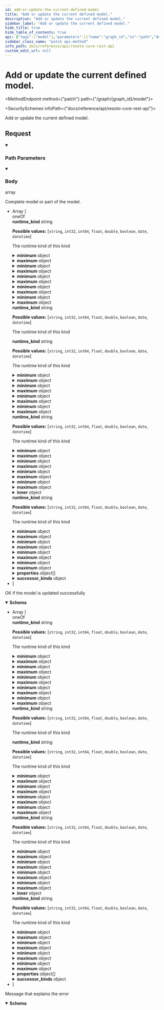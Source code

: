 ```yaml
---
id: add-or-update-the-current-defined-model
title: "Add or update the current defined model."
description: "Add or update the current defined model."
sidebar_label: "Add or update the current defined model."
hide_title: true
hide_table_of_contents: true
api: {"tags":["model"],"parameters":[{"name":"graph_id","in":"path","description":"The identifier of the graph","example":"resoto","required":true,"schema":{"type":"string"}}],"requestBody":{"description":"Complete model or part of the model.","content":{"application/json":{"schema":{"description":"Definition of a kind","type":"array","items":{"oneOf":[{"type":"object","allOf":[{"type":"object","allOf":[{"type":"object","properties":{"fqn":{"type":"string","description":"The fully qualified name of the kind"}},"title":"KindBase"}],"discriminator":{"propertyName":"runtime_kind","mapping":{"string":"circular(StringKind)","int32":{"type":"object","allOf":["circular(SimpleKind)"],"properties":{"minimum":{"oneOf":[{"type":"integer"},{"type":"number"}],"description":"The minimal value of this number"},"maximum":{"oneOf":[{"type":"integer"},{"type":"number"}],"description":"The maximum value of this number"},"enum":{"type":"array","items":{"type":"integer"},"description":"The allowed values of this number enumerated here"}},"title":"NumberKind"},"int64":{"type":"object","allOf":["circular(SimpleKind)"],"properties":{"minimum":{"oneOf":[{"type":"integer"},{"type":"number"}],"description":"The minimal value of this number"},"maximum":{"oneOf":[{"type":"integer"},{"type":"number"}],"description":"The maximum value of this number"},"enum":{"type":"array","items":{"type":"integer"},"description":"The allowed values of this number enumerated here"}},"title":"NumberKind"},"float":{"type":"object","allOf":["circular(SimpleKind)"],"properties":{"minimum":{"oneOf":[{"type":"integer"},{"type":"number"}],"description":"The minimal value of this number"},"maximum":{"oneOf":[{"type":"integer"},{"type":"number"}],"description":"The maximum value of this number"},"enum":{"type":"array","items":{"type":"integer"},"description":"The allowed values of this number enumerated here"}},"title":"NumberKind"},"double":{"type":"object","allOf":["circular(SimpleKind)"],"properties":{"minimum":{"oneOf":[{"type":"integer"},{"type":"number"}],"description":"The minimal value of this number"},"maximum":{"oneOf":[{"type":"integer"},{"type":"number"}],"description":"The maximum value of this number"},"enum":{"type":"array","items":{"type":"integer"},"description":"The allowed values of this number enumerated here"}},"title":"NumberKind"},"boolean":{"type":"object","allOf":["circular(SimpleKind)"],"title":"BooleanKind"},"date":{"type":"object","allOf":["circular(SimpleKind)"],"title":"DateKind"},"datetime":{"type":"object","allOf":["circular(SimpleKind)"],"title":"DateTimeKind"}}},"properties":{"runtime_kind":{"type":"string","enum":["string","int32","int64","float","double","boolean","date","datetime"],"description":"The runtime kind of this kind"}},"title":"SimpleKind"}],"properties":{"min_length":{"type":"string","description":"The minimal length of this string"},"max_length":{"type":"string","description":"The maximal length of this string"},"pattern":{"type":"string","description":"The regexp pattern, that this string has to adhere to"},"enum":{"type":"array","items":{"type":"string"},"description":"The allowed values of this string enumerated here"}},"title":"StringKind"},{"type":"object","allOf":[{"type":"object","allOf":[{"type":"object","properties":{"fqn":{"type":"string","description":"The fully qualified name of the kind"}},"title":"KindBase"}],"discriminator":{"propertyName":"runtime_kind","mapping":{"string":{"type":"object","allOf":["circular(SimpleKind)"],"properties":{"min_length":{"type":"string","description":"The minimal length of this string"},"max_length":{"type":"string","description":"The maximal length of this string"},"pattern":{"type":"string","description":"The regexp pattern, that this string has to adhere to"},"enum":{"type":"array","items":{"type":"string"},"description":"The allowed values of this string enumerated here"}},"title":"StringKind"},"int32":"circular(NumberKind)","int64":"circular(NumberKind)","float":"circular(NumberKind)","double":"circular(NumberKind)","boolean":{"type":"object","allOf":["circular(SimpleKind)"],"title":"BooleanKind"},"date":{"type":"object","allOf":["circular(SimpleKind)"],"title":"DateKind"},"datetime":{"type":"object","allOf":["circular(SimpleKind)"],"title":"DateTimeKind"}}},"properties":{"runtime_kind":{"type":"string","enum":["string","int32","int64","float","double","boolean","date","datetime"],"description":"The runtime kind of this kind"}},"title":"SimpleKind"}],"properties":{"minimum":{"oneOf":[{"type":"integer"},{"type":"number"}],"description":"The minimal value of this number"},"maximum":{"oneOf":[{"type":"integer"},{"type":"number"}],"description":"The maximum value of this number"},"enum":{"type":"array","items":{"type":"integer"},"description":"The allowed values of this number enumerated here"}},"title":"NumberKind"},{"type":"object","allOf":[{"type":"object","allOf":[{"type":"object","properties":{"fqn":{"type":"string","description":"The fully qualified name of the kind"}},"title":"KindBase"}],"discriminator":{"propertyName":"runtime_kind","mapping":{"string":{"type":"object","allOf":["circular(SimpleKind)"],"properties":{"min_length":{"type":"string","description":"The minimal length of this string"},"max_length":{"type":"string","description":"The maximal length of this string"},"pattern":{"type":"string","description":"The regexp pattern, that this string has to adhere to"},"enum":{"type":"array","items":{"type":"string"},"description":"The allowed values of this string enumerated here"}},"title":"StringKind"},"int32":{"type":"object","allOf":["circular(SimpleKind)"],"properties":{"minimum":{"oneOf":[{"type":"integer"},{"type":"number"}],"description":"The minimal value of this number"},"maximum":{"oneOf":[{"type":"integer"},{"type":"number"}],"description":"The maximum value of this number"},"enum":{"type":"array","items":{"type":"integer"},"description":"The allowed values of this number enumerated here"}},"title":"NumberKind"},"int64":{"type":"object","allOf":["circular(SimpleKind)"],"properties":{"minimum":{"oneOf":[{"type":"integer"},{"type":"number"}],"description":"The minimal value of this number"},"maximum":{"oneOf":[{"type":"integer"},{"type":"number"}],"description":"The maximum value of this number"},"enum":{"type":"array","items":{"type":"integer"},"description":"The allowed values of this number enumerated here"}},"title":"NumberKind"},"float":{"type":"object","allOf":["circular(SimpleKind)"],"properties":{"minimum":{"oneOf":[{"type":"integer"},{"type":"number"}],"description":"The minimal value of this number"},"maximum":{"oneOf":[{"type":"integer"},{"type":"number"}],"description":"The maximum value of this number"},"enum":{"type":"array","items":{"type":"integer"},"description":"The allowed values of this number enumerated here"}},"title":"NumberKind"},"double":{"type":"object","allOf":["circular(SimpleKind)"],"properties":{"minimum":{"oneOf":[{"type":"integer"},{"type":"number"}],"description":"The minimal value of this number"},"maximum":{"oneOf":[{"type":"integer"},{"type":"number"}],"description":"The maximum value of this number"},"enum":{"type":"array","items":{"type":"integer"},"description":"The allowed values of this number enumerated here"}},"title":"NumberKind"},"boolean":"circular(BooleanKind)","date":{"type":"object","allOf":["circular(SimpleKind)"],"title":"DateKind"},"datetime":{"type":"object","allOf":["circular(SimpleKind)"],"title":"DateTimeKind"}}},"properties":{"runtime_kind":{"type":"string","enum":["string","int32","int64","float","double","boolean","date","datetime"],"description":"The runtime kind of this kind"}},"title":"SimpleKind"}],"title":"BooleanKind"},{"type":"object","allOf":[{"type":"object","allOf":[{"type":"object","properties":{"fqn":{"type":"string","description":"The fully qualified name of the kind"}},"title":"KindBase"}],"discriminator":{"propertyName":"runtime_kind","mapping":{"string":{"type":"object","allOf":["circular(SimpleKind)"],"properties":{"min_length":{"type":"string","description":"The minimal length of this string"},"max_length":{"type":"string","description":"The maximal length of this string"},"pattern":{"type":"string","description":"The regexp pattern, that this string has to adhere to"},"enum":{"type":"array","items":{"type":"string"},"description":"The allowed values of this string enumerated here"}},"title":"StringKind"},"int32":{"type":"object","allOf":["circular(SimpleKind)"],"properties":{"minimum":{"oneOf":[{"type":"integer"},{"type":"number"}],"description":"The minimal value of this number"},"maximum":{"oneOf":[{"type":"integer"},{"type":"number"}],"description":"The maximum value of this number"},"enum":{"type":"array","items":{"type":"integer"},"description":"The allowed values of this number enumerated here"}},"title":"NumberKind"},"int64":{"type":"object","allOf":["circular(SimpleKind)"],"properties":{"minimum":{"oneOf":[{"type":"integer"},{"type":"number"}],"description":"The minimal value of this number"},"maximum":{"oneOf":[{"type":"integer"},{"type":"number"}],"description":"The maximum value of this number"},"enum":{"type":"array","items":{"type":"integer"},"description":"The allowed values of this number enumerated here"}},"title":"NumberKind"},"float":{"type":"object","allOf":["circular(SimpleKind)"],"properties":{"minimum":{"oneOf":[{"type":"integer"},{"type":"number"}],"description":"The minimal value of this number"},"maximum":{"oneOf":[{"type":"integer"},{"type":"number"}],"description":"The maximum value of this number"},"enum":{"type":"array","items":{"type":"integer"},"description":"The allowed values of this number enumerated here"}},"title":"NumberKind"},"double":{"type":"object","allOf":["circular(SimpleKind)"],"properties":{"minimum":{"oneOf":[{"type":"integer"},{"type":"number"}],"description":"The minimal value of this number"},"maximum":{"oneOf":[{"type":"integer"},{"type":"number"}],"description":"The maximum value of this number"},"enum":{"type":"array","items":{"type":"integer"},"description":"The allowed values of this number enumerated here"}},"title":"NumberKind"},"boolean":{"type":"object","allOf":["circular(SimpleKind)"],"title":"BooleanKind"},"date":{"type":"object","allOf":["circular(SimpleKind)"],"title":"DateKind"},"datetime":"circular(DateTimeKind)"}},"properties":{"runtime_kind":{"type":"string","enum":["string","int32","int64","float","double","boolean","date","datetime"],"description":"The runtime kind of this kind"}},"title":"SimpleKind"}],"title":"DateTimeKind"},{"type":"object","allOf":[{"type":"object","properties":{"fqn":{"type":"string","description":"The fully qualified name of the kind"}},"title":"KindBase"}],"properties":{"inner":{"type":"object","properties":{"fqn":{"type":"string","description":"The fully qualified name of the kind"}},"title":"KindBase"}},"title":"ArrayKind"},{"type":"object","allOf":[{"type":"object","allOf":[{"type":"object","properties":{"fqn":{"type":"string","description":"The fully qualified name of the kind"}},"title":"KindBase"}],"discriminator":{"propertyName":"runtime_kind","mapping":{"string":{"type":"object","allOf":["circular(SimpleKind)"],"properties":{"min_length":{"type":"string","description":"The minimal length of this string"},"max_length":{"type":"string","description":"The maximal length of this string"},"pattern":{"type":"string","description":"The regexp pattern, that this string has to adhere to"},"enum":{"type":"array","items":{"type":"string"},"description":"The allowed values of this string enumerated here"}},"title":"StringKind"},"int32":{"type":"object","allOf":["circular(SimpleKind)"],"properties":{"minimum":{"oneOf":[{"type":"integer"},{"type":"number"}],"description":"The minimal value of this number"},"maximum":{"oneOf":[{"type":"integer"},{"type":"number"}],"description":"The maximum value of this number"},"enum":{"type":"array","items":{"type":"integer"},"description":"The allowed values of this number enumerated here"}},"title":"NumberKind"},"int64":{"type":"object","allOf":["circular(SimpleKind)"],"properties":{"minimum":{"oneOf":[{"type":"integer"},{"type":"number"}],"description":"The minimal value of this number"},"maximum":{"oneOf":[{"type":"integer"},{"type":"number"}],"description":"The maximum value of this number"},"enum":{"type":"array","items":{"type":"integer"},"description":"The allowed values of this number enumerated here"}},"title":"NumberKind"},"float":{"type":"object","allOf":["circular(SimpleKind)"],"properties":{"minimum":{"oneOf":[{"type":"integer"},{"type":"number"}],"description":"The minimal value of this number"},"maximum":{"oneOf":[{"type":"integer"},{"type":"number"}],"description":"The maximum value of this number"},"enum":{"type":"array","items":{"type":"integer"},"description":"The allowed values of this number enumerated here"}},"title":"NumberKind"},"double":{"type":"object","allOf":["circular(SimpleKind)"],"properties":{"minimum":{"oneOf":[{"type":"integer"},{"type":"number"}],"description":"The minimal value of this number"},"maximum":{"oneOf":[{"type":"integer"},{"type":"number"}],"description":"The maximum value of this number"},"enum":{"type":"array","items":{"type":"integer"},"description":"The allowed values of this number enumerated here"}},"title":"NumberKind"},"boolean":{"type":"object","allOf":["circular(SimpleKind)"],"title":"BooleanKind"},"date":"circular(DateKind)","datetime":{"type":"object","allOf":["circular(SimpleKind)"],"title":"DateTimeKind"}}},"properties":{"runtime_kind":{"type":"string","enum":["string","int32","int64","float","double","boolean","date","datetime"],"description":"The runtime kind of this kind"}},"title":"SimpleKind"}],"title":"DateKind"},{"type":"object","allOf":[{"type":"object","properties":{"fqn":{"type":"string","description":"The fully qualified name of the kind"}},"title":"KindBase"}],"properties":{"bases":{"type":"array","items":{"type":"string"},"description":"In case of inheritance, this defines the base kinds."},"properties":{"type":"array","description":"Defines all properties of this complex kind","items":{"type":"object","properties":{"name":{"type":"string","description":"The name of this property"},"kind":{"type":"string","description":"The fully qualified kind of this property"},"required":{"type":"boolean","description":"Defines if this property is required or not","default":false},"description":{"type":"string","description":"Some human readable description of this property"}},"title":"Property"}},"allow_unknown_props":{"type":"boolean","default":false,"description":"In case properties are accepted, that are not listed in the model"},"successor_kinds":{"description":"Dictionary of successor kinds.","example":"{ \"default\": [\"kind1\", \"kind2\"], \"delete\": [\"kind3\"] }\n","type":"object","additionalProperties":{"type":"array","items":{"type":"string"}}}},"title":"ComplexKind"},{"type":"object","description":"A simple dictionary where all keys and values are strings","allOf":[{"type":"object","properties":{"fqn":{"type":"string","description":"The fully qualified name of the kind"}},"title":"KindBase"}],"title":"StringDictKind"}]},"example":[{"fqn":"test.dice","runtime_kind":"int32","description":"A dice has 6 sides.","minimum":1,"maximum":6},{"fqn":"test.social_security_number","runtime_kind":"string","description":"A dice has 6 sides.","pattern":"^(?!666|000|9\\d{2})\\d{3}-(?!00)\\d{2}-(?!0{4})\\d{4}$"},{"fqn":"test.base","properties":[{"name":"kind","kind":"string","required":true,"description":"The kind of this compound type."},{"name":"name","kind":"string","description":"The name of the resource.","required":true},{"name":"tags","kind":"dictionary[string, string]","description":"Tags that describe the resource.","required":false}]},{"fqn":"test.person","bases":["test.base"],"properties":[{"name":"fortune","kind":"test.dice","description":"The current dice value.","required":true},{"name":"ssn","kind":"test.social_security_number","description":"The social security number of this person.","required":true}]}],"title":"Kind"}}}},"responses":{"200":{"description":"OK if the model is updated successfully","content":{"application/json":{"schema":{"description":"Definition of a kind","type":"array","items":{"oneOf":[{"type":"object","allOf":[{"type":"object","allOf":[{"type":"object","properties":{"fqn":{"type":"string","description":"The fully qualified name of the kind"}},"title":"KindBase"}],"discriminator":{"propertyName":"runtime_kind","mapping":{"string":"circular(StringKind)","int32":{"type":"object","allOf":["circular(SimpleKind)"],"properties":{"minimum":{"oneOf":[{"type":"integer"},{"type":"number"}],"description":"The minimal value of this number"},"maximum":{"oneOf":[{"type":"integer"},{"type":"number"}],"description":"The maximum value of this number"},"enum":{"type":"array","items":{"type":"integer"},"description":"The allowed values of this number enumerated here"}},"title":"NumberKind"},"int64":{"type":"object","allOf":["circular(SimpleKind)"],"properties":{"minimum":{"oneOf":[{"type":"integer"},{"type":"number"}],"description":"The minimal value of this number"},"maximum":{"oneOf":[{"type":"integer"},{"type":"number"}],"description":"The maximum value of this number"},"enum":{"type":"array","items":{"type":"integer"},"description":"The allowed values of this number enumerated here"}},"title":"NumberKind"},"float":{"type":"object","allOf":["circular(SimpleKind)"],"properties":{"minimum":{"oneOf":[{"type":"integer"},{"type":"number"}],"description":"The minimal value of this number"},"maximum":{"oneOf":[{"type":"integer"},{"type":"number"}],"description":"The maximum value of this number"},"enum":{"type":"array","items":{"type":"integer"},"description":"The allowed values of this number enumerated here"}},"title":"NumberKind"},"double":{"type":"object","allOf":["circular(SimpleKind)"],"properties":{"minimum":{"oneOf":[{"type":"integer"},{"type":"number"}],"description":"The minimal value of this number"},"maximum":{"oneOf":[{"type":"integer"},{"type":"number"}],"description":"The maximum value of this number"},"enum":{"type":"array","items":{"type":"integer"},"description":"The allowed values of this number enumerated here"}},"title":"NumberKind"},"boolean":{"type":"object","allOf":["circular(SimpleKind)"],"title":"BooleanKind"},"date":{"type":"object","allOf":["circular(SimpleKind)"],"title":"DateKind"},"datetime":{"type":"object","allOf":["circular(SimpleKind)"],"title":"DateTimeKind"}}},"properties":{"runtime_kind":{"type":"string","enum":["string","int32","int64","float","double","boolean","date","datetime"],"description":"The runtime kind of this kind"}},"title":"SimpleKind"}],"properties":{"min_length":{"type":"string","description":"The minimal length of this string"},"max_length":{"type":"string","description":"The maximal length of this string"},"pattern":{"type":"string","description":"The regexp pattern, that this string has to adhere to"},"enum":{"type":"array","items":{"type":"string"},"description":"The allowed values of this string enumerated here"}},"title":"StringKind"},{"type":"object","allOf":[{"type":"object","allOf":[{"type":"object","properties":{"fqn":{"type":"string","description":"The fully qualified name of the kind"}},"title":"KindBase"}],"discriminator":{"propertyName":"runtime_kind","mapping":{"string":{"type":"object","allOf":["circular(SimpleKind)"],"properties":{"min_length":{"type":"string","description":"The minimal length of this string"},"max_length":{"type":"string","description":"The maximal length of this string"},"pattern":{"type":"string","description":"The regexp pattern, that this string has to adhere to"},"enum":{"type":"array","items":{"type":"string"},"description":"The allowed values of this string enumerated here"}},"title":"StringKind"},"int32":"circular(NumberKind)","int64":"circular(NumberKind)","float":"circular(NumberKind)","double":"circular(NumberKind)","boolean":{"type":"object","allOf":["circular(SimpleKind)"],"title":"BooleanKind"},"date":{"type":"object","allOf":["circular(SimpleKind)"],"title":"DateKind"},"datetime":{"type":"object","allOf":["circular(SimpleKind)"],"title":"DateTimeKind"}}},"properties":{"runtime_kind":{"type":"string","enum":["string","int32","int64","float","double","boolean","date","datetime"],"description":"The runtime kind of this kind"}},"title":"SimpleKind"}],"properties":{"minimum":{"oneOf":[{"type":"integer"},{"type":"number"}],"description":"The minimal value of this number"},"maximum":{"oneOf":[{"type":"integer"},{"type":"number"}],"description":"The maximum value of this number"},"enum":{"type":"array","items":{"type":"integer"},"description":"The allowed values of this number enumerated here"}},"title":"NumberKind"},{"type":"object","allOf":[{"type":"object","allOf":[{"type":"object","properties":{"fqn":{"type":"string","description":"The fully qualified name of the kind"}},"title":"KindBase"}],"discriminator":{"propertyName":"runtime_kind","mapping":{"string":{"type":"object","allOf":["circular(SimpleKind)"],"properties":{"min_length":{"type":"string","description":"The minimal length of this string"},"max_length":{"type":"string","description":"The maximal length of this string"},"pattern":{"type":"string","description":"The regexp pattern, that this string has to adhere to"},"enum":{"type":"array","items":{"type":"string"},"description":"The allowed values of this string enumerated here"}},"title":"StringKind"},"int32":{"type":"object","allOf":["circular(SimpleKind)"],"properties":{"minimum":{"oneOf":[{"type":"integer"},{"type":"number"}],"description":"The minimal value of this number"},"maximum":{"oneOf":[{"type":"integer"},{"type":"number"}],"description":"The maximum value of this number"},"enum":{"type":"array","items":{"type":"integer"},"description":"The allowed values of this number enumerated here"}},"title":"NumberKind"},"int64":{"type":"object","allOf":["circular(SimpleKind)"],"properties":{"minimum":{"oneOf":[{"type":"integer"},{"type":"number"}],"description":"The minimal value of this number"},"maximum":{"oneOf":[{"type":"integer"},{"type":"number"}],"description":"The maximum value of this number"},"enum":{"type":"array","items":{"type":"integer"},"description":"The allowed values of this number enumerated here"}},"title":"NumberKind"},"float":{"type":"object","allOf":["circular(SimpleKind)"],"properties":{"minimum":{"oneOf":[{"type":"integer"},{"type":"number"}],"description":"The minimal value of this number"},"maximum":{"oneOf":[{"type":"integer"},{"type":"number"}],"description":"The maximum value of this number"},"enum":{"type":"array","items":{"type":"integer"},"description":"The allowed values of this number enumerated here"}},"title":"NumberKind"},"double":{"type":"object","allOf":["circular(SimpleKind)"],"properties":{"minimum":{"oneOf":[{"type":"integer"},{"type":"number"}],"description":"The minimal value of this number"},"maximum":{"oneOf":[{"type":"integer"},{"type":"number"}],"description":"The maximum value of this number"},"enum":{"type":"array","items":{"type":"integer"},"description":"The allowed values of this number enumerated here"}},"title":"NumberKind"},"boolean":"circular(BooleanKind)","date":{"type":"object","allOf":["circular(SimpleKind)"],"title":"DateKind"},"datetime":{"type":"object","allOf":["circular(SimpleKind)"],"title":"DateTimeKind"}}},"properties":{"runtime_kind":{"type":"string","enum":["string","int32","int64","float","double","boolean","date","datetime"],"description":"The runtime kind of this kind"}},"title":"SimpleKind"}],"title":"BooleanKind"},{"type":"object","allOf":[{"type":"object","allOf":[{"type":"object","properties":{"fqn":{"type":"string","description":"The fully qualified name of the kind"}},"title":"KindBase"}],"discriminator":{"propertyName":"runtime_kind","mapping":{"string":{"type":"object","allOf":["circular(SimpleKind)"],"properties":{"min_length":{"type":"string","description":"The minimal length of this string"},"max_length":{"type":"string","description":"The maximal length of this string"},"pattern":{"type":"string","description":"The regexp pattern, that this string has to adhere to"},"enum":{"type":"array","items":{"type":"string"},"description":"The allowed values of this string enumerated here"}},"title":"StringKind"},"int32":{"type":"object","allOf":["circular(SimpleKind)"],"properties":{"minimum":{"oneOf":[{"type":"integer"},{"type":"number"}],"description":"The minimal value of this number"},"maximum":{"oneOf":[{"type":"integer"},{"type":"number"}],"description":"The maximum value of this number"},"enum":{"type":"array","items":{"type":"integer"},"description":"The allowed values of this number enumerated here"}},"title":"NumberKind"},"int64":{"type":"object","allOf":["circular(SimpleKind)"],"properties":{"minimum":{"oneOf":[{"type":"integer"},{"type":"number"}],"description":"The minimal value of this number"},"maximum":{"oneOf":[{"type":"integer"},{"type":"number"}],"description":"The maximum value of this number"},"enum":{"type":"array","items":{"type":"integer"},"description":"The allowed values of this number enumerated here"}},"title":"NumberKind"},"float":{"type":"object","allOf":["circular(SimpleKind)"],"properties":{"minimum":{"oneOf":[{"type":"integer"},{"type":"number"}],"description":"The minimal value of this number"},"maximum":{"oneOf":[{"type":"integer"},{"type":"number"}],"description":"The maximum value of this number"},"enum":{"type":"array","items":{"type":"integer"},"description":"The allowed values of this number enumerated here"}},"title":"NumberKind"},"double":{"type":"object","allOf":["circular(SimpleKind)"],"properties":{"minimum":{"oneOf":[{"type":"integer"},{"type":"number"}],"description":"The minimal value of this number"},"maximum":{"oneOf":[{"type":"integer"},{"type":"number"}],"description":"The maximum value of this number"},"enum":{"type":"array","items":{"type":"integer"},"description":"The allowed values of this number enumerated here"}},"title":"NumberKind"},"boolean":{"type":"object","allOf":["circular(SimpleKind)"],"title":"BooleanKind"},"date":{"type":"object","allOf":["circular(SimpleKind)"],"title":"DateKind"},"datetime":"circular(DateTimeKind)"}},"properties":{"runtime_kind":{"type":"string","enum":["string","int32","int64","float","double","boolean","date","datetime"],"description":"The runtime kind of this kind"}},"title":"SimpleKind"}],"title":"DateTimeKind"},{"type":"object","allOf":[{"type":"object","properties":{"fqn":{"type":"string","description":"The fully qualified name of the kind"}},"title":"KindBase"}],"properties":{"inner":{"type":"object","properties":{"fqn":{"type":"string","description":"The fully qualified name of the kind"}},"title":"KindBase"}},"title":"ArrayKind"},{"type":"object","allOf":[{"type":"object","allOf":[{"type":"object","properties":{"fqn":{"type":"string","description":"The fully qualified name of the kind"}},"title":"KindBase"}],"discriminator":{"propertyName":"runtime_kind","mapping":{"string":{"type":"object","allOf":["circular(SimpleKind)"],"properties":{"min_length":{"type":"string","description":"The minimal length of this string"},"max_length":{"type":"string","description":"The maximal length of this string"},"pattern":{"type":"string","description":"The regexp pattern, that this string has to adhere to"},"enum":{"type":"array","items":{"type":"string"},"description":"The allowed values of this string enumerated here"}},"title":"StringKind"},"int32":{"type":"object","allOf":["circular(SimpleKind)"],"properties":{"minimum":{"oneOf":[{"type":"integer"},{"type":"number"}],"description":"The minimal value of this number"},"maximum":{"oneOf":[{"type":"integer"},{"type":"number"}],"description":"The maximum value of this number"},"enum":{"type":"array","items":{"type":"integer"},"description":"The allowed values of this number enumerated here"}},"title":"NumberKind"},"int64":{"type":"object","allOf":["circular(SimpleKind)"],"properties":{"minimum":{"oneOf":[{"type":"integer"},{"type":"number"}],"description":"The minimal value of this number"},"maximum":{"oneOf":[{"type":"integer"},{"type":"number"}],"description":"The maximum value of this number"},"enum":{"type":"array","items":{"type":"integer"},"description":"The allowed values of this number enumerated here"}},"title":"NumberKind"},"float":{"type":"object","allOf":["circular(SimpleKind)"],"properties":{"minimum":{"oneOf":[{"type":"integer"},{"type":"number"}],"description":"The minimal value of this number"},"maximum":{"oneOf":[{"type":"integer"},{"type":"number"}],"description":"The maximum value of this number"},"enum":{"type":"array","items":{"type":"integer"},"description":"The allowed values of this number enumerated here"}},"title":"NumberKind"},"double":{"type":"object","allOf":["circular(SimpleKind)"],"properties":{"minimum":{"oneOf":[{"type":"integer"},{"type":"number"}],"description":"The minimal value of this number"},"maximum":{"oneOf":[{"type":"integer"},{"type":"number"}],"description":"The maximum value of this number"},"enum":{"type":"array","items":{"type":"integer"},"description":"The allowed values of this number enumerated here"}},"title":"NumberKind"},"boolean":{"type":"object","allOf":["circular(SimpleKind)"],"title":"BooleanKind"},"date":"circular(DateKind)","datetime":{"type":"object","allOf":["circular(SimpleKind)"],"title":"DateTimeKind"}}},"properties":{"runtime_kind":{"type":"string","enum":["string","int32","int64","float","double","boolean","date","datetime"],"description":"The runtime kind of this kind"}},"title":"SimpleKind"}],"title":"DateKind"},{"type":"object","allOf":[{"type":"object","properties":{"fqn":{"type":"string","description":"The fully qualified name of the kind"}},"title":"KindBase"}],"properties":{"bases":{"type":"array","items":{"type":"string"},"description":"In case of inheritance, this defines the base kinds."},"properties":{"type":"array","description":"Defines all properties of this complex kind","items":{"type":"object","properties":{"name":{"type":"string","description":"The name of this property"},"kind":{"type":"string","description":"The fully qualified kind of this property"},"required":{"type":"boolean","description":"Defines if this property is required or not","default":false},"description":{"type":"string","description":"Some human readable description of this property"}},"title":"Property"}},"allow_unknown_props":{"type":"boolean","default":false,"description":"In case properties are accepted, that are not listed in the model"},"successor_kinds":{"description":"Dictionary of successor kinds.","example":"{ \"default\": [\"kind1\", \"kind2\"], \"delete\": [\"kind3\"] }\n","type":"object","additionalProperties":{"type":"array","items":{"type":"string"}}}},"title":"ComplexKind"},{"type":"object","description":"A simple dictionary where all keys and values are strings","allOf":[{"type":"object","properties":{"fqn":{"type":"string","description":"The fully qualified name of the kind"}},"title":"KindBase"}],"title":"StringDictKind"}]},"example":[{"fqn":"test.dice","runtime_kind":"int32","description":"A dice has 6 sides.","minimum":1,"maximum":6},{"fqn":"test.social_security_number","runtime_kind":"string","description":"A dice has 6 sides.","pattern":"^(?!666|000|9\\d{2})\\d{3}-(?!00)\\d{2}-(?!0{4})\\d{4}$"},{"fqn":"test.base","properties":[{"name":"kind","kind":"string","required":true,"description":"The kind of this compound type."},{"name":"name","kind":"string","description":"The name of the resource.","required":true},{"name":"tags","kind":"dictionary[string, string]","description":"Tags that describe the resource.","required":false}]},{"fqn":"test.person","bases":["test.base"],"properties":[{"name":"fortune","kind":"test.dice","description":"The current dice value.","required":true},{"name":"ssn","kind":"test.social_security_number","description":"The social security number of this person.","required":true}]}],"title":"Kind"}}}},"400":{"description":"Message that explains the error","content":{"text/plain":{"schema":{"type":"string"}}}}},"description":"Add or update the current defined model.","method":"patch","path":"/graph/{graph_id}/model","servers":[{"url":"https://{host}:{port}","variables":{"host":{"default":"localhost"},"port":{"default":"8900"}}}],"jsonRequestBodyExample":[{"fqn":"test.dice","runtime_kind":"int32","description":"A dice has 6 sides.","minimum":1,"maximum":6},{"fqn":"test.social_security_number","runtime_kind":"string","description":"A dice has 6 sides.","pattern":"^(?!666|000|9\\d{2})\\d{3}-(?!00)\\d{2}-(?!0{4})\\d{4}$"},{"fqn":"test.base","properties":[{"name":"kind","kind":"string","required":true,"description":"The kind of this compound type."},{"name":"name","kind":"string","description":"The name of the resource.","required":true},{"name":"tags","kind":"dictionary[string, string]","description":"Tags that describe the resource.","required":false}]},{"fqn":"test.person","bases":["test.base"],"properties":[{"name":"fortune","kind":"test.dice","description":"The current dice value.","required":true},{"name":"ssn","kind":"test.social_security_number","description":"The social security number of this person.","required":true}]}],"info":{"title":"Resoto Core REST API","version":"V1"},"postman":{"name":"Add or update the current defined model.","description":{"type":"text/plain"},"url":{"path":["graph",":graph_id","model"],"host":["{{baseUrl}}"],"query":[],"variable":[{"disabled":false,"description":{"content":"(Required) The identifier of the graph","type":"text/plain"},"type":"any","value":"","key":"graph_id"}]},"header":[{"key":"Content-Type","value":"application/json"},{"key":"Accept","value":"application/json"}],"method":"PATCH","body":{"mode":"raw","raw":"\"\"","options":{"raw":{"language":"json"}}}}}
sidebar_class_name: "patch api-method"
info_path: docs/reference/api/resoto-core-rest-api
custom_edit_url: null
---
```



<h1 className={"openapi__heading"}>Add or update the current defined model.</h1>

<MethodEndpoint method={"patch"} path={"/graph/{graph_id}/model"}></MethodEndpoint>

<SecuritySchemes infoPath={"docs/reference/api/resoto-core-rest-api"}></SecuritySchemes>

Add or update the current defined model.

## Request

<details style={{"marginBottom":"1rem"}} className={"openapi-markdown__details"} data-collapsed={false} open={true}><summary style={{}}><h3 className={"openapi-markdown__details-summary-header-params"}>Path Parameters</h3></summary><div><ul><ParamsItem className={"paramsItem"} param={{"name":"graph_id","in":"path","description":"The identifier of the graph","example":"resoto","required":true,"schema":{"type":"string"}}}></ParamsItem></ul></div></details><MimeTabs className={"openapi-tabs__mime"}><TabItem label={"application/json"} value={"application/json-schema"}><details style={{}} className={"openapi-markdown__details mime"} data-collapsed={false} open={true}><summary style={{}} className={"openapi-markdown__details-summary-mime"}><h3 className={"openapi-markdown__details-summary-header-body"}>Body</h3><span style={{"opacity":"0.6"}}> array</span></summary><div style={{"textAlign":"left","marginLeft":"1rem"}}><div style={{"marginTop":"1rem","marginBottom":"1rem"}}>

Complete model or part of the model.

</div></div><ul style={{"marginLeft":"1rem"}}><li><div style={{"fontSize":"var(--ifm-code-font-size)","opacity":"0.6","marginLeft":"-.5rem","paddingBottom":".5rem"}}>Array [</div></li><div><span className={"badge badge--info"}>oneOf</span><SchemaTabs><TabItem label={"StringKind"} value={"0-item-properties"}><SchemaItem collapsible={false} name={"min_length"} required={false} schemaName={"string"} qualifierMessage={undefined} schema={{"type":"string","description":"The minimal length of this string"}}></SchemaItem><SchemaItem collapsible={false} name={"max_length"} required={false} schemaName={"string"} qualifierMessage={undefined} schema={{"type":"string","description":"The maximal length of this string"}}></SchemaItem><SchemaItem collapsible={false} name={"pattern"} required={false} schemaName={"string"} qualifierMessage={undefined} schema={{"type":"string","description":"The regexp pattern, that this string has to adhere to"}}></SchemaItem><SchemaItem collapsible={false} name={"enum"} required={false} schemaName={"string[]"} qualifierMessage={undefined} schema={{"type":"array","items":{"type":"string"},"description":"The allowed values of this string enumerated here"}}></SchemaItem><div className={"openapi-discriminator__item openapi-schema__list-item"}><div><span className={"openapi-schema__container"}><strong className={"openapi-discriminator__name openapi-schema__property"}>runtime_kind</strong><span className={"openapi-schema__name"}> string</span></span><div style={{"paddingLeft":"1rem"}}>

**Possible values:** [`string`, `int32`, `int64`, `float`, `double`, `boolean`, `date`, `datetime`]

</div><div style={{"paddingLeft":"1rem"}}>

The runtime kind of this kind

</div><DiscriminatorTabs className={"openapi-tabs__discriminator"}><TabItem label={"string"} value={"0-item-discriminator"}><SchemaItem collapsible={false} name={"any"} required={false} schemaName={undefined} qualifierMessage={undefined} schema={"circular(StringKind)"}></SchemaItem></TabItem><TabItem label={"int32"} value={"1-item-discriminator"}><SchemaItem collapsible={true} className={"schemaItem"}><details style={{}} className={"openapi-markdown__details"}><summary style={{}}><span className={"openapi-schema__container"}><strong className={"openapi-schema__property"}>minimum</strong><span className={"openapi-schema__name"}> object</span></span></summary><div style={{"marginLeft":"1rem"}}><div style={{"marginTop":".5rem","marginBottom":".5rem"}}>

The minimal value of this number

</div><div><span className={"badge badge--info"}>oneOf</span><SchemaTabs><TabItem label={"MOD1"} value={"0-item-properties"}><SchemaItem collapsible={false} name={"integer"} required={false} schemaName={undefined} qualifierMessage={undefined} schema={{"type":"integer"}}></SchemaItem></TabItem><TabItem label={"MOD2"} value={"1-item-properties"}><SchemaItem collapsible={false} name={"number"} required={false} schemaName={undefined} qualifierMessage={undefined} schema={{"type":"number"}}></SchemaItem></TabItem></SchemaTabs></div></div></details></SchemaItem><SchemaItem collapsible={true} className={"schemaItem"}><details style={{}} className={"openapi-markdown__details"}><summary style={{}}><span className={"openapi-schema__container"}><strong className={"openapi-schema__property"}>maximum</strong><span className={"openapi-schema__name"}> object</span></span></summary><div style={{"marginLeft":"1rem"}}><div style={{"marginTop":".5rem","marginBottom":".5rem"}}>

The maximum value of this number

</div><div><span className={"badge badge--info"}>oneOf</span><SchemaTabs><TabItem label={"MOD1"} value={"0-item-properties"}><SchemaItem collapsible={false} name={"integer"} required={false} schemaName={undefined} qualifierMessage={undefined} schema={{"type":"integer"}}></SchemaItem></TabItem><TabItem label={"MOD2"} value={"1-item-properties"}><SchemaItem collapsible={false} name={"number"} required={false} schemaName={undefined} qualifierMessage={undefined} schema={{"type":"number"}}></SchemaItem></TabItem></SchemaTabs></div></div></details></SchemaItem><SchemaItem collapsible={false} name={"enum"} required={false} schemaName={"integer[]"} qualifierMessage={undefined} schema={{"type":"array","items":{"type":"integer"},"description":"The allowed values of this number enumerated here"}}></SchemaItem></TabItem><TabItem label={"int64"} value={"2-item-discriminator"}><SchemaItem collapsible={true} className={"schemaItem"}><details style={{}} className={"openapi-markdown__details"}><summary style={{}}><span className={"openapi-schema__container"}><strong className={"openapi-schema__property"}>minimum</strong><span className={"openapi-schema__name"}> object</span></span></summary><div style={{"marginLeft":"1rem"}}><div style={{"marginTop":".5rem","marginBottom":".5rem"}}>

The minimal value of this number

</div><div><span className={"badge badge--info"}>oneOf</span><SchemaTabs><TabItem label={"MOD1"} value={"0-item-properties"}><SchemaItem collapsible={false} name={"integer"} required={false} schemaName={undefined} qualifierMessage={undefined} schema={{"type":"integer"}}></SchemaItem></TabItem><TabItem label={"MOD2"} value={"1-item-properties"}><SchemaItem collapsible={false} name={"number"} required={false} schemaName={undefined} qualifierMessage={undefined} schema={{"type":"number"}}></SchemaItem></TabItem></SchemaTabs></div></div></details></SchemaItem><SchemaItem collapsible={true} className={"schemaItem"}><details style={{}} className={"openapi-markdown__details"}><summary style={{}}><span className={"openapi-schema__container"}><strong className={"openapi-schema__property"}>maximum</strong><span className={"openapi-schema__name"}> object</span></span></summary><div style={{"marginLeft":"1rem"}}><div style={{"marginTop":".5rem","marginBottom":".5rem"}}>

The maximum value of this number

</div><div><span className={"badge badge--info"}>oneOf</span><SchemaTabs><TabItem label={"MOD1"} value={"0-item-properties"}><SchemaItem collapsible={false} name={"integer"} required={false} schemaName={undefined} qualifierMessage={undefined} schema={{"type":"integer"}}></SchemaItem></TabItem><TabItem label={"MOD2"} value={"1-item-properties"}><SchemaItem collapsible={false} name={"number"} required={false} schemaName={undefined} qualifierMessage={undefined} schema={{"type":"number"}}></SchemaItem></TabItem></SchemaTabs></div></div></details></SchemaItem><SchemaItem collapsible={false} name={"enum"} required={false} schemaName={"integer[]"} qualifierMessage={undefined} schema={{"type":"array","items":{"type":"integer"},"description":"The allowed values of this number enumerated here"}}></SchemaItem></TabItem><TabItem label={"float"} value={"3-item-discriminator"}><SchemaItem collapsible={true} className={"schemaItem"}><details style={{}} className={"openapi-markdown__details"}><summary style={{}}><span className={"openapi-schema__container"}><strong className={"openapi-schema__property"}>minimum</strong><span className={"openapi-schema__name"}> object</span></span></summary><div style={{"marginLeft":"1rem"}}><div style={{"marginTop":".5rem","marginBottom":".5rem"}}>

The minimal value of this number

</div><div><span className={"badge badge--info"}>oneOf</span><SchemaTabs><TabItem label={"MOD1"} value={"0-item-properties"}><SchemaItem collapsible={false} name={"integer"} required={false} schemaName={undefined} qualifierMessage={undefined} schema={{"type":"integer"}}></SchemaItem></TabItem><TabItem label={"MOD2"} value={"1-item-properties"}><SchemaItem collapsible={false} name={"number"} required={false} schemaName={undefined} qualifierMessage={undefined} schema={{"type":"number"}}></SchemaItem></TabItem></SchemaTabs></div></div></details></SchemaItem><SchemaItem collapsible={true} className={"schemaItem"}><details style={{}} className={"openapi-markdown__details"}><summary style={{}}><span className={"openapi-schema__container"}><strong className={"openapi-schema__property"}>maximum</strong><span className={"openapi-schema__name"}> object</span></span></summary><div style={{"marginLeft":"1rem"}}><div style={{"marginTop":".5rem","marginBottom":".5rem"}}>

The maximum value of this number

</div><div><span className={"badge badge--info"}>oneOf</span><SchemaTabs><TabItem label={"MOD1"} value={"0-item-properties"}><SchemaItem collapsible={false} name={"integer"} required={false} schemaName={undefined} qualifierMessage={undefined} schema={{"type":"integer"}}></SchemaItem></TabItem><TabItem label={"MOD2"} value={"1-item-properties"}><SchemaItem collapsible={false} name={"number"} required={false} schemaName={undefined} qualifierMessage={undefined} schema={{"type":"number"}}></SchemaItem></TabItem></SchemaTabs></div></div></details></SchemaItem><SchemaItem collapsible={false} name={"enum"} required={false} schemaName={"integer[]"} qualifierMessage={undefined} schema={{"type":"array","items":{"type":"integer"},"description":"The allowed values of this number enumerated here"}}></SchemaItem></TabItem><TabItem label={"double"} value={"4-item-discriminator"}><SchemaItem collapsible={true} className={"schemaItem"}><details style={{}} className={"openapi-markdown__details"}><summary style={{}}><span className={"openapi-schema__container"}><strong className={"openapi-schema__property"}>minimum</strong><span className={"openapi-schema__name"}> object</span></span></summary><div style={{"marginLeft":"1rem"}}><div style={{"marginTop":".5rem","marginBottom":".5rem"}}>

The minimal value of this number

</div><div><span className={"badge badge--info"}>oneOf</span><SchemaTabs><TabItem label={"MOD1"} value={"0-item-properties"}><SchemaItem collapsible={false} name={"integer"} required={false} schemaName={undefined} qualifierMessage={undefined} schema={{"type":"integer"}}></SchemaItem></TabItem><TabItem label={"MOD2"} value={"1-item-properties"}><SchemaItem collapsible={false} name={"number"} required={false} schemaName={undefined} qualifierMessage={undefined} schema={{"type":"number"}}></SchemaItem></TabItem></SchemaTabs></div></div></details></SchemaItem><SchemaItem collapsible={true} className={"schemaItem"}><details style={{}} className={"openapi-markdown__details"}><summary style={{}}><span className={"openapi-schema__container"}><strong className={"openapi-schema__property"}>maximum</strong><span className={"openapi-schema__name"}> object</span></span></summary><div style={{"marginLeft":"1rem"}}><div style={{"marginTop":".5rem","marginBottom":".5rem"}}>

The maximum value of this number

</div><div><span className={"badge badge--info"}>oneOf</span><SchemaTabs><TabItem label={"MOD1"} value={"0-item-properties"}><SchemaItem collapsible={false} name={"integer"} required={false} schemaName={undefined} qualifierMessage={undefined} schema={{"type":"integer"}}></SchemaItem></TabItem><TabItem label={"MOD2"} value={"1-item-properties"}><SchemaItem collapsible={false} name={"number"} required={false} schemaName={undefined} qualifierMessage={undefined} schema={{"type":"number"}}></SchemaItem></TabItem></SchemaTabs></div></div></details></SchemaItem><SchemaItem collapsible={false} name={"enum"} required={false} schemaName={"integer[]"} qualifierMessage={undefined} schema={{"type":"array","items":{"type":"integer"},"description":"The allowed values of this number enumerated here"}}></SchemaItem></TabItem><TabItem label={"boolean"} value={"5-item-discriminator"}><SchemaItem collapsible={false} name={"object"} required={false} schemaName={undefined} qualifierMessage={undefined} schema={{"type":"object","allOf":["circular(SimpleKind)"],"title":"BooleanKind"}}></SchemaItem></TabItem><TabItem label={"date"} value={"6-item-discriminator"}><SchemaItem collapsible={false} name={"object"} required={false} schemaName={undefined} qualifierMessage={undefined} schema={{"type":"object","allOf":["circular(SimpleKind)"],"title":"DateKind"}}></SchemaItem></TabItem><TabItem label={"datetime"} value={"7-item-discriminator"}><SchemaItem collapsible={false} name={"object"} required={false} schemaName={undefined} qualifierMessage={undefined} schema={{"type":"object","allOf":["circular(SimpleKind)"],"title":"DateTimeKind"}}></SchemaItem></TabItem></DiscriminatorTabs></div></div><SchemaItem collapsible={false} name={"fqn"} required={false} schemaName={"string"} qualifierMessage={undefined} schema={{"type":"string","description":"The fully qualified name of the kind"}}></SchemaItem></TabItem><TabItem label={"NumberKind"} value={"1-item-properties"}><SchemaItem collapsible={true} className={"schemaItem"}><details style={{}} className={"openapi-markdown__details"}><summary style={{}}><span className={"openapi-schema__container"}><strong className={"openapi-schema__property"}>minimum</strong><span className={"openapi-schema__name"}> object</span></span></summary><div style={{"marginLeft":"1rem"}}><div style={{"marginTop":".5rem","marginBottom":".5rem"}}>

The minimal value of this number

</div><div><span className={"badge badge--info"}>oneOf</span><SchemaTabs><TabItem label={"MOD1"} value={"0-item-properties"}><SchemaItem collapsible={false} name={"integer"} required={false} schemaName={undefined} qualifierMessage={undefined} schema={{"type":"integer"}}></SchemaItem></TabItem><TabItem label={"MOD2"} value={"1-item-properties"}><SchemaItem collapsible={false} name={"number"} required={false} schemaName={undefined} qualifierMessage={undefined} schema={{"type":"number"}}></SchemaItem></TabItem></SchemaTabs></div></div></details></SchemaItem><SchemaItem collapsible={true} className={"schemaItem"}><details style={{}} className={"openapi-markdown__details"}><summary style={{}}><span className={"openapi-schema__container"}><strong className={"openapi-schema__property"}>maximum</strong><span className={"openapi-schema__name"}> object</span></span></summary><div style={{"marginLeft":"1rem"}}><div style={{"marginTop":".5rem","marginBottom":".5rem"}}>

The maximum value of this number

</div><div><span className={"badge badge--info"}>oneOf</span><SchemaTabs><TabItem label={"MOD1"} value={"0-item-properties"}><SchemaItem collapsible={false} name={"integer"} required={false} schemaName={undefined} qualifierMessage={undefined} schema={{"type":"integer"}}></SchemaItem></TabItem><TabItem label={"MOD2"} value={"1-item-properties"}><SchemaItem collapsible={false} name={"number"} required={false} schemaName={undefined} qualifierMessage={undefined} schema={{"type":"number"}}></SchemaItem></TabItem></SchemaTabs></div></div></details></SchemaItem><SchemaItem collapsible={false} name={"enum"} required={false} schemaName={"integer[]"} qualifierMessage={undefined} schema={{"type":"array","items":{"type":"integer"},"description":"The allowed values of this number enumerated here"}}></SchemaItem><div className={"openapi-discriminator__item openapi-schema__list-item"}><div><span className={"openapi-schema__container"}><strong className={"openapi-discriminator__name openapi-schema__property"}>runtime_kind</strong><span className={"openapi-schema__name"}> string</span></span><div style={{"paddingLeft":"1rem"}}>

**Possible values:** [`string`, `int32`, `int64`, `float`, `double`, `boolean`, `date`, `datetime`]

</div><div style={{"paddingLeft":"1rem"}}>

The runtime kind of this kind

</div><DiscriminatorTabs className={"openapi-tabs__discriminator"}><TabItem label={"string"} value={"0-item-discriminator"}><SchemaItem collapsible={false} name={"min_length"} required={false} schemaName={"string"} qualifierMessage={undefined} schema={{"type":"string","description":"The minimal length of this string"}}></SchemaItem><SchemaItem collapsible={false} name={"max_length"} required={false} schemaName={"string"} qualifierMessage={undefined} schema={{"type":"string","description":"The maximal length of this string"}}></SchemaItem><SchemaItem collapsible={false} name={"pattern"} required={false} schemaName={"string"} qualifierMessage={undefined} schema={{"type":"string","description":"The regexp pattern, that this string has to adhere to"}}></SchemaItem><SchemaItem collapsible={false} name={"enum"} required={false} schemaName={"string[]"} qualifierMessage={undefined} schema={{"type":"array","items":{"type":"string"},"description":"The allowed values of this string enumerated here"}}></SchemaItem></TabItem><TabItem label={"int32"} value={"1-item-discriminator"}><SchemaItem collapsible={false} name={"any"} required={false} schemaName={undefined} qualifierMessage={undefined} schema={"circular(NumberKind)"}></SchemaItem></TabItem><TabItem label={"int64"} value={"2-item-discriminator"}><SchemaItem collapsible={false} name={"any"} required={false} schemaName={undefined} qualifierMessage={undefined} schema={"circular(NumberKind)"}></SchemaItem></TabItem><TabItem label={"float"} value={"3-item-discriminator"}><SchemaItem collapsible={false} name={"any"} required={false} schemaName={undefined} qualifierMessage={undefined} schema={"circular(NumberKind)"}></SchemaItem></TabItem><TabItem label={"double"} value={"4-item-discriminator"}><SchemaItem collapsible={false} name={"any"} required={false} schemaName={undefined} qualifierMessage={undefined} schema={"circular(NumberKind)"}></SchemaItem></TabItem><TabItem label={"boolean"} value={"5-item-discriminator"}><SchemaItem collapsible={false} name={"object"} required={false} schemaName={undefined} qualifierMessage={undefined} schema={{"type":"object","allOf":["circular(SimpleKind)"],"title":"BooleanKind"}}></SchemaItem></TabItem><TabItem label={"date"} value={"6-item-discriminator"}><SchemaItem collapsible={false} name={"object"} required={false} schemaName={undefined} qualifierMessage={undefined} schema={{"type":"object","allOf":["circular(SimpleKind)"],"title":"DateKind"}}></SchemaItem></TabItem><TabItem label={"datetime"} value={"7-item-discriminator"}><SchemaItem collapsible={false} name={"object"} required={false} schemaName={undefined} qualifierMessage={undefined} schema={{"type":"object","allOf":["circular(SimpleKind)"],"title":"DateTimeKind"}}></SchemaItem></TabItem></DiscriminatorTabs></div></div><SchemaItem collapsible={false} name={"fqn"} required={false} schemaName={"string"} qualifierMessage={undefined} schema={{"type":"string","description":"The fully qualified name of the kind"}}></SchemaItem></TabItem><TabItem label={"BooleanKind"} value={"2-item-properties"}><div className={"openapi-discriminator__item openapi-schema__list-item"}><div><span className={"openapi-schema__container"}><strong className={"openapi-discriminator__name openapi-schema__property"}>runtime_kind</strong><span className={"openapi-schema__name"}> string</span></span><div style={{"paddingLeft":"1rem"}}>

**Possible values:** [`string`, `int32`, `int64`, `float`, `double`, `boolean`, `date`, `datetime`]

</div><div style={{"paddingLeft":"1rem"}}>

The runtime kind of this kind

</div><DiscriminatorTabs className={"openapi-tabs__discriminator"}><TabItem label={"string"} value={"0-item-discriminator"}><SchemaItem collapsible={false} name={"min_length"} required={false} schemaName={"string"} qualifierMessage={undefined} schema={{"type":"string","description":"The minimal length of this string"}}></SchemaItem><SchemaItem collapsible={false} name={"max_length"} required={false} schemaName={"string"} qualifierMessage={undefined} schema={{"type":"string","description":"The maximal length of this string"}}></SchemaItem><SchemaItem collapsible={false} name={"pattern"} required={false} schemaName={"string"} qualifierMessage={undefined} schema={{"type":"string","description":"The regexp pattern, that this string has to adhere to"}}></SchemaItem><SchemaItem collapsible={false} name={"enum"} required={false} schemaName={"string[]"} qualifierMessage={undefined} schema={{"type":"array","items":{"type":"string"},"description":"The allowed values of this string enumerated here"}}></SchemaItem></TabItem><TabItem label={"int32"} value={"1-item-discriminator"}><SchemaItem collapsible={true} className={"schemaItem"}><details style={{}} className={"openapi-markdown__details"}><summary style={{}}><span className={"openapi-schema__container"}><strong className={"openapi-schema__property"}>minimum</strong><span className={"openapi-schema__name"}> object</span></span></summary><div style={{"marginLeft":"1rem"}}><div style={{"marginTop":".5rem","marginBottom":".5rem"}}>

The minimal value of this number

</div><div><span className={"badge badge--info"}>oneOf</span><SchemaTabs><TabItem label={"MOD1"} value={"0-item-properties"}><SchemaItem collapsible={false} name={"integer"} required={false} schemaName={undefined} qualifierMessage={undefined} schema={{"type":"integer"}}></SchemaItem></TabItem><TabItem label={"MOD2"} value={"1-item-properties"}><SchemaItem collapsible={false} name={"number"} required={false} schemaName={undefined} qualifierMessage={undefined} schema={{"type":"number"}}></SchemaItem></TabItem></SchemaTabs></div></div></details></SchemaItem><SchemaItem collapsible={true} className={"schemaItem"}><details style={{}} className={"openapi-markdown__details"}><summary style={{}}><span className={"openapi-schema__container"}><strong className={"openapi-schema__property"}>maximum</strong><span className={"openapi-schema__name"}> object</span></span></summary><div style={{"marginLeft":"1rem"}}><div style={{"marginTop":".5rem","marginBottom":".5rem"}}>

The maximum value of this number

</div><div><span className={"badge badge--info"}>oneOf</span><SchemaTabs><TabItem label={"MOD1"} value={"0-item-properties"}><SchemaItem collapsible={false} name={"integer"} required={false} schemaName={undefined} qualifierMessage={undefined} schema={{"type":"integer"}}></SchemaItem></TabItem><TabItem label={"MOD2"} value={"1-item-properties"}><SchemaItem collapsible={false} name={"number"} required={false} schemaName={undefined} qualifierMessage={undefined} schema={{"type":"number"}}></SchemaItem></TabItem></SchemaTabs></div></div></details></SchemaItem><SchemaItem collapsible={false} name={"enum"} required={false} schemaName={"integer[]"} qualifierMessage={undefined} schema={{"type":"array","items":{"type":"integer"},"description":"The allowed values of this number enumerated here"}}></SchemaItem></TabItem><TabItem label={"int64"} value={"2-item-discriminator"}><SchemaItem collapsible={true} className={"schemaItem"}><details style={{}} className={"openapi-markdown__details"}><summary style={{}}><span className={"openapi-schema__container"}><strong className={"openapi-schema__property"}>minimum</strong><span className={"openapi-schema__name"}> object</span></span></summary><div style={{"marginLeft":"1rem"}}><div style={{"marginTop":".5rem","marginBottom":".5rem"}}>

The minimal value of this number

</div><div><span className={"badge badge--info"}>oneOf</span><SchemaTabs><TabItem label={"MOD1"} value={"0-item-properties"}><SchemaItem collapsible={false} name={"integer"} required={false} schemaName={undefined} qualifierMessage={undefined} schema={{"type":"integer"}}></SchemaItem></TabItem><TabItem label={"MOD2"} value={"1-item-properties"}><SchemaItem collapsible={false} name={"number"} required={false} schemaName={undefined} qualifierMessage={undefined} schema={{"type":"number"}}></SchemaItem></TabItem></SchemaTabs></div></div></details></SchemaItem><SchemaItem collapsible={true} className={"schemaItem"}><details style={{}} className={"openapi-markdown__details"}><summary style={{}}><span className={"openapi-schema__container"}><strong className={"openapi-schema__property"}>maximum</strong><span className={"openapi-schema__name"}> object</span></span></summary><div style={{"marginLeft":"1rem"}}><div style={{"marginTop":".5rem","marginBottom":".5rem"}}>

The maximum value of this number

</div><div><span className={"badge badge--info"}>oneOf</span><SchemaTabs><TabItem label={"MOD1"} value={"0-item-properties"}><SchemaItem collapsible={false} name={"integer"} required={false} schemaName={undefined} qualifierMessage={undefined} schema={{"type":"integer"}}></SchemaItem></TabItem><TabItem label={"MOD2"} value={"1-item-properties"}><SchemaItem collapsible={false} name={"number"} required={false} schemaName={undefined} qualifierMessage={undefined} schema={{"type":"number"}}></SchemaItem></TabItem></SchemaTabs></div></div></details></SchemaItem><SchemaItem collapsible={false} name={"enum"} required={false} schemaName={"integer[]"} qualifierMessage={undefined} schema={{"type":"array","items":{"type":"integer"},"description":"The allowed values of this number enumerated here"}}></SchemaItem></TabItem><TabItem label={"float"} value={"3-item-discriminator"}><SchemaItem collapsible={true} className={"schemaItem"}><details style={{}} className={"openapi-markdown__details"}><summary style={{}}><span className={"openapi-schema__container"}><strong className={"openapi-schema__property"}>minimum</strong><span className={"openapi-schema__name"}> object</span></span></summary><div style={{"marginLeft":"1rem"}}><div style={{"marginTop":".5rem","marginBottom":".5rem"}}>

The minimal value of this number

</div><div><span className={"badge badge--info"}>oneOf</span><SchemaTabs><TabItem label={"MOD1"} value={"0-item-properties"}><SchemaItem collapsible={false} name={"integer"} required={false} schemaName={undefined} qualifierMessage={undefined} schema={{"type":"integer"}}></SchemaItem></TabItem><TabItem label={"MOD2"} value={"1-item-properties"}><SchemaItem collapsible={false} name={"number"} required={false} schemaName={undefined} qualifierMessage={undefined} schema={{"type":"number"}}></SchemaItem></TabItem></SchemaTabs></div></div></details></SchemaItem><SchemaItem collapsible={true} className={"schemaItem"}><details style={{}} className={"openapi-markdown__details"}><summary style={{}}><span className={"openapi-schema__container"}><strong className={"openapi-schema__property"}>maximum</strong><span className={"openapi-schema__name"}> object</span></span></summary><div style={{"marginLeft":"1rem"}}><div style={{"marginTop":".5rem","marginBottom":".5rem"}}>

The maximum value of this number

</div><div><span className={"badge badge--info"}>oneOf</span><SchemaTabs><TabItem label={"MOD1"} value={"0-item-properties"}><SchemaItem collapsible={false} name={"integer"} required={false} schemaName={undefined} qualifierMessage={undefined} schema={{"type":"integer"}}></SchemaItem></TabItem><TabItem label={"MOD2"} value={"1-item-properties"}><SchemaItem collapsible={false} name={"number"} required={false} schemaName={undefined} qualifierMessage={undefined} schema={{"type":"number"}}></SchemaItem></TabItem></SchemaTabs></div></div></details></SchemaItem><SchemaItem collapsible={false} name={"enum"} required={false} schemaName={"integer[]"} qualifierMessage={undefined} schema={{"type":"array","items":{"type":"integer"},"description":"The allowed values of this number enumerated here"}}></SchemaItem></TabItem><TabItem label={"double"} value={"4-item-discriminator"}><SchemaItem collapsible={true} className={"schemaItem"}><details style={{}} className={"openapi-markdown__details"}><summary style={{}}><span className={"openapi-schema__container"}><strong className={"openapi-schema__property"}>minimum</strong><span className={"openapi-schema__name"}> object</span></span></summary><div style={{"marginLeft":"1rem"}}><div style={{"marginTop":".5rem","marginBottom":".5rem"}}>

The minimal value of this number

</div><div><span className={"badge badge--info"}>oneOf</span><SchemaTabs><TabItem label={"MOD1"} value={"0-item-properties"}><SchemaItem collapsible={false} name={"integer"} required={false} schemaName={undefined} qualifierMessage={undefined} schema={{"type":"integer"}}></SchemaItem></TabItem><TabItem label={"MOD2"} value={"1-item-properties"}><SchemaItem collapsible={false} name={"number"} required={false} schemaName={undefined} qualifierMessage={undefined} schema={{"type":"number"}}></SchemaItem></TabItem></SchemaTabs></div></div></details></SchemaItem><SchemaItem collapsible={true} className={"schemaItem"}><details style={{}} className={"openapi-markdown__details"}><summary style={{}}><span className={"openapi-schema__container"}><strong className={"openapi-schema__property"}>maximum</strong><span className={"openapi-schema__name"}> object</span></span></summary><div style={{"marginLeft":"1rem"}}><div style={{"marginTop":".5rem","marginBottom":".5rem"}}>

The maximum value of this number

</div><div><span className={"badge badge--info"}>oneOf</span><SchemaTabs><TabItem label={"MOD1"} value={"0-item-properties"}><SchemaItem collapsible={false} name={"integer"} required={false} schemaName={undefined} qualifierMessage={undefined} schema={{"type":"integer"}}></SchemaItem></TabItem><TabItem label={"MOD2"} value={"1-item-properties"}><SchemaItem collapsible={false} name={"number"} required={false} schemaName={undefined} qualifierMessage={undefined} schema={{"type":"number"}}></SchemaItem></TabItem></SchemaTabs></div></div></details></SchemaItem><SchemaItem collapsible={false} name={"enum"} required={false} schemaName={"integer[]"} qualifierMessage={undefined} schema={{"type":"array","items":{"type":"integer"},"description":"The allowed values of this number enumerated here"}}></SchemaItem></TabItem><TabItem label={"boolean"} value={"5-item-discriminator"}><SchemaItem collapsible={false} name={"any"} required={false} schemaName={undefined} qualifierMessage={undefined} schema={"circular(BooleanKind)"}></SchemaItem></TabItem><TabItem label={"date"} value={"6-item-discriminator"}><SchemaItem collapsible={false} name={"object"} required={false} schemaName={undefined} qualifierMessage={undefined} schema={{"type":"object","allOf":["circular(SimpleKind)"],"title":"DateKind"}}></SchemaItem></TabItem><TabItem label={"datetime"} value={"7-item-discriminator"}><SchemaItem collapsible={false} name={"object"} required={false} schemaName={undefined} qualifierMessage={undefined} schema={{"type":"object","allOf":["circular(SimpleKind)"],"title":"DateTimeKind"}}></SchemaItem></TabItem></DiscriminatorTabs></div></div><SchemaItem collapsible={false} name={"fqn"} required={false} schemaName={"string"} qualifierMessage={undefined} schema={{"type":"string","description":"The fully qualified name of the kind"}}></SchemaItem></TabItem><TabItem label={"DateTimeKind"} value={"3-item-properties"}><div className={"openapi-discriminator__item openapi-schema__list-item"}><div><span className={"openapi-schema__container"}><strong className={"openapi-discriminator__name openapi-schema__property"}>runtime_kind</strong><span className={"openapi-schema__name"}> string</span></span><div style={{"paddingLeft":"1rem"}}>

**Possible values:** [`string`, `int32`, `int64`, `float`, `double`, `boolean`, `date`, `datetime`]

</div><div style={{"paddingLeft":"1rem"}}>

The runtime kind of this kind

</div><DiscriminatorTabs className={"openapi-tabs__discriminator"}><TabItem label={"string"} value={"0-item-discriminator"}><SchemaItem collapsible={false} name={"min_length"} required={false} schemaName={"string"} qualifierMessage={undefined} schema={{"type":"string","description":"The minimal length of this string"}}></SchemaItem><SchemaItem collapsible={false} name={"max_length"} required={false} schemaName={"string"} qualifierMessage={undefined} schema={{"type":"string","description":"The maximal length of this string"}}></SchemaItem><SchemaItem collapsible={false} name={"pattern"} required={false} schemaName={"string"} qualifierMessage={undefined} schema={{"type":"string","description":"The regexp pattern, that this string has to adhere to"}}></SchemaItem><SchemaItem collapsible={false} name={"enum"} required={false} schemaName={"string[]"} qualifierMessage={undefined} schema={{"type":"array","items":{"type":"string"},"description":"The allowed values of this string enumerated here"}}></SchemaItem></TabItem><TabItem label={"int32"} value={"1-item-discriminator"}><SchemaItem collapsible={true} className={"schemaItem"}><details style={{}} className={"openapi-markdown__details"}><summary style={{}}><span className={"openapi-schema__container"}><strong className={"openapi-schema__property"}>minimum</strong><span className={"openapi-schema__name"}> object</span></span></summary><div style={{"marginLeft":"1rem"}}><div style={{"marginTop":".5rem","marginBottom":".5rem"}}>

The minimal value of this number

</div><div><span className={"badge badge--info"}>oneOf</span><SchemaTabs><TabItem label={"MOD1"} value={"0-item-properties"}><SchemaItem collapsible={false} name={"integer"} required={false} schemaName={undefined} qualifierMessage={undefined} schema={{"type":"integer"}}></SchemaItem></TabItem><TabItem label={"MOD2"} value={"1-item-properties"}><SchemaItem collapsible={false} name={"number"} required={false} schemaName={undefined} qualifierMessage={undefined} schema={{"type":"number"}}></SchemaItem></TabItem></SchemaTabs></div></div></details></SchemaItem><SchemaItem collapsible={true} className={"schemaItem"}><details style={{}} className={"openapi-markdown__details"}><summary style={{}}><span className={"openapi-schema__container"}><strong className={"openapi-schema__property"}>maximum</strong><span className={"openapi-schema__name"}> object</span></span></summary><div style={{"marginLeft":"1rem"}}><div style={{"marginTop":".5rem","marginBottom":".5rem"}}>

The maximum value of this number

</div><div><span className={"badge badge--info"}>oneOf</span><SchemaTabs><TabItem label={"MOD1"} value={"0-item-properties"}><SchemaItem collapsible={false} name={"integer"} required={false} schemaName={undefined} qualifierMessage={undefined} schema={{"type":"integer"}}></SchemaItem></TabItem><TabItem label={"MOD2"} value={"1-item-properties"}><SchemaItem collapsible={false} name={"number"} required={false} schemaName={undefined} qualifierMessage={undefined} schema={{"type":"number"}}></SchemaItem></TabItem></SchemaTabs></div></div></details></SchemaItem><SchemaItem collapsible={false} name={"enum"} required={false} schemaName={"integer[]"} qualifierMessage={undefined} schema={{"type":"array","items":{"type":"integer"},"description":"The allowed values of this number enumerated here"}}></SchemaItem></TabItem><TabItem label={"int64"} value={"2-item-discriminator"}><SchemaItem collapsible={true} className={"schemaItem"}><details style={{}} className={"openapi-markdown__details"}><summary style={{}}><span className={"openapi-schema__container"}><strong className={"openapi-schema__property"}>minimum</strong><span className={"openapi-schema__name"}> object</span></span></summary><div style={{"marginLeft":"1rem"}}><div style={{"marginTop":".5rem","marginBottom":".5rem"}}>

The minimal value of this number

</div><div><span className={"badge badge--info"}>oneOf</span><SchemaTabs><TabItem label={"MOD1"} value={"0-item-properties"}><SchemaItem collapsible={false} name={"integer"} required={false} schemaName={undefined} qualifierMessage={undefined} schema={{"type":"integer"}}></SchemaItem></TabItem><TabItem label={"MOD2"} value={"1-item-properties"}><SchemaItem collapsible={false} name={"number"} required={false} schemaName={undefined} qualifierMessage={undefined} schema={{"type":"number"}}></SchemaItem></TabItem></SchemaTabs></div></div></details></SchemaItem><SchemaItem collapsible={true} className={"schemaItem"}><details style={{}} className={"openapi-markdown__details"}><summary style={{}}><span className={"openapi-schema__container"}><strong className={"openapi-schema__property"}>maximum</strong><span className={"openapi-schema__name"}> object</span></span></summary><div style={{"marginLeft":"1rem"}}><div style={{"marginTop":".5rem","marginBottom":".5rem"}}>

The maximum value of this number

</div><div><span className={"badge badge--info"}>oneOf</span><SchemaTabs><TabItem label={"MOD1"} value={"0-item-properties"}><SchemaItem collapsible={false} name={"integer"} required={false} schemaName={undefined} qualifierMessage={undefined} schema={{"type":"integer"}}></SchemaItem></TabItem><TabItem label={"MOD2"} value={"1-item-properties"}><SchemaItem collapsible={false} name={"number"} required={false} schemaName={undefined} qualifierMessage={undefined} schema={{"type":"number"}}></SchemaItem></TabItem></SchemaTabs></div></div></details></SchemaItem><SchemaItem collapsible={false} name={"enum"} required={false} schemaName={"integer[]"} qualifierMessage={undefined} schema={{"type":"array","items":{"type":"integer"},"description":"The allowed values of this number enumerated here"}}></SchemaItem></TabItem><TabItem label={"float"} value={"3-item-discriminator"}><SchemaItem collapsible={true} className={"schemaItem"}><details style={{}} className={"openapi-markdown__details"}><summary style={{}}><span className={"openapi-schema__container"}><strong className={"openapi-schema__property"}>minimum</strong><span className={"openapi-schema__name"}> object</span></span></summary><div style={{"marginLeft":"1rem"}}><div style={{"marginTop":".5rem","marginBottom":".5rem"}}>

The minimal value of this number

</div><div><span className={"badge badge--info"}>oneOf</span><SchemaTabs><TabItem label={"MOD1"} value={"0-item-properties"}><SchemaItem collapsible={false} name={"integer"} required={false} schemaName={undefined} qualifierMessage={undefined} schema={{"type":"integer"}}></SchemaItem></TabItem><TabItem label={"MOD2"} value={"1-item-properties"}><SchemaItem collapsible={false} name={"number"} required={false} schemaName={undefined} qualifierMessage={undefined} schema={{"type":"number"}}></SchemaItem></TabItem></SchemaTabs></div></div></details></SchemaItem><SchemaItem collapsible={true} className={"schemaItem"}><details style={{}} className={"openapi-markdown__details"}><summary style={{}}><span className={"openapi-schema__container"}><strong className={"openapi-schema__property"}>maximum</strong><span className={"openapi-schema__name"}> object</span></span></summary><div style={{"marginLeft":"1rem"}}><div style={{"marginTop":".5rem","marginBottom":".5rem"}}>

The maximum value of this number

</div><div><span className={"badge badge--info"}>oneOf</span><SchemaTabs><TabItem label={"MOD1"} value={"0-item-properties"}><SchemaItem collapsible={false} name={"integer"} required={false} schemaName={undefined} qualifierMessage={undefined} schema={{"type":"integer"}}></SchemaItem></TabItem><TabItem label={"MOD2"} value={"1-item-properties"}><SchemaItem collapsible={false} name={"number"} required={false} schemaName={undefined} qualifierMessage={undefined} schema={{"type":"number"}}></SchemaItem></TabItem></SchemaTabs></div></div></details></SchemaItem><SchemaItem collapsible={false} name={"enum"} required={false} schemaName={"integer[]"} qualifierMessage={undefined} schema={{"type":"array","items":{"type":"integer"},"description":"The allowed values of this number enumerated here"}}></SchemaItem></TabItem><TabItem label={"double"} value={"4-item-discriminator"}><SchemaItem collapsible={true} className={"schemaItem"}><details style={{}} className={"openapi-markdown__details"}><summary style={{}}><span className={"openapi-schema__container"}><strong className={"openapi-schema__property"}>minimum</strong><span className={"openapi-schema__name"}> object</span></span></summary><div style={{"marginLeft":"1rem"}}><div style={{"marginTop":".5rem","marginBottom":".5rem"}}>

The minimal value of this number

</div><div><span className={"badge badge--info"}>oneOf</span><SchemaTabs><TabItem label={"MOD1"} value={"0-item-properties"}><SchemaItem collapsible={false} name={"integer"} required={false} schemaName={undefined} qualifierMessage={undefined} schema={{"type":"integer"}}></SchemaItem></TabItem><TabItem label={"MOD2"} value={"1-item-properties"}><SchemaItem collapsible={false} name={"number"} required={false} schemaName={undefined} qualifierMessage={undefined} schema={{"type":"number"}}></SchemaItem></TabItem></SchemaTabs></div></div></details></SchemaItem><SchemaItem collapsible={true} className={"schemaItem"}><details style={{}} className={"openapi-markdown__details"}><summary style={{}}><span className={"openapi-schema__container"}><strong className={"openapi-schema__property"}>maximum</strong><span className={"openapi-schema__name"}> object</span></span></summary><div style={{"marginLeft":"1rem"}}><div style={{"marginTop":".5rem","marginBottom":".5rem"}}>

The maximum value of this number

</div><div><span className={"badge badge--info"}>oneOf</span><SchemaTabs><TabItem label={"MOD1"} value={"0-item-properties"}><SchemaItem collapsible={false} name={"integer"} required={false} schemaName={undefined} qualifierMessage={undefined} schema={{"type":"integer"}}></SchemaItem></TabItem><TabItem label={"MOD2"} value={"1-item-properties"}><SchemaItem collapsible={false} name={"number"} required={false} schemaName={undefined} qualifierMessage={undefined} schema={{"type":"number"}}></SchemaItem></TabItem></SchemaTabs></div></div></details></SchemaItem><SchemaItem collapsible={false} name={"enum"} required={false} schemaName={"integer[]"} qualifierMessage={undefined} schema={{"type":"array","items":{"type":"integer"},"description":"The allowed values of this number enumerated here"}}></SchemaItem></TabItem><TabItem label={"boolean"} value={"5-item-discriminator"}><SchemaItem collapsible={false} name={"object"} required={false} schemaName={undefined} qualifierMessage={undefined} schema={{"type":"object","allOf":["circular(SimpleKind)"],"title":"BooleanKind"}}></SchemaItem></TabItem><TabItem label={"date"} value={"6-item-discriminator"}><SchemaItem collapsible={false} name={"object"} required={false} schemaName={undefined} qualifierMessage={undefined} schema={{"type":"object","allOf":["circular(SimpleKind)"],"title":"DateKind"}}></SchemaItem></TabItem><TabItem label={"datetime"} value={"7-item-discriminator"}><SchemaItem collapsible={false} name={"any"} required={false} schemaName={undefined} qualifierMessage={undefined} schema={"circular(DateTimeKind)"}></SchemaItem></TabItem></DiscriminatorTabs></div></div><SchemaItem collapsible={false} name={"fqn"} required={false} schemaName={"string"} qualifierMessage={undefined} schema={{"type":"string","description":"The fully qualified name of the kind"}}></SchemaItem></TabItem><TabItem label={"ArrayKind"} value={"4-item-properties"}><SchemaItem collapsible={true} className={"schemaItem"}><details style={{}} className={"openapi-markdown__details"}><summary style={{}}><span className={"openapi-schema__container"}><strong className={"openapi-schema__property"}>inner</strong><span className={"openapi-schema__name"}> object</span></span></summary><div style={{"marginLeft":"1rem"}}><SchemaItem collapsible={false} name={"fqn"} required={false} schemaName={"string"} qualifierMessage={undefined} schema={{"type":"string","description":"The fully qualified name of the kind"}}></SchemaItem></div></details></SchemaItem><SchemaItem collapsible={false} name={"fqn"} required={false} schemaName={"string"} qualifierMessage={undefined} schema={{"type":"string","description":"The fully qualified name of the kind"}}></SchemaItem></TabItem><TabItem label={"DateKind"} value={"5-item-properties"}><div className={"openapi-discriminator__item openapi-schema__list-item"}><div><span className={"openapi-schema__container"}><strong className={"openapi-discriminator__name openapi-schema__property"}>runtime_kind</strong><span className={"openapi-schema__name"}> string</span></span><div style={{"paddingLeft":"1rem"}}>

**Possible values:** [`string`, `int32`, `int64`, `float`, `double`, `boolean`, `date`, `datetime`]

</div><div style={{"paddingLeft":"1rem"}}>

The runtime kind of this kind

</div><DiscriminatorTabs className={"openapi-tabs__discriminator"}><TabItem label={"string"} value={"0-item-discriminator"}><SchemaItem collapsible={false} name={"min_length"} required={false} schemaName={"string"} qualifierMessage={undefined} schema={{"type":"string","description":"The minimal length of this string"}}></SchemaItem><SchemaItem collapsible={false} name={"max_length"} required={false} schemaName={"string"} qualifierMessage={undefined} schema={{"type":"string","description":"The maximal length of this string"}}></SchemaItem><SchemaItem collapsible={false} name={"pattern"} required={false} schemaName={"string"} qualifierMessage={undefined} schema={{"type":"string","description":"The regexp pattern, that this string has to adhere to"}}></SchemaItem><SchemaItem collapsible={false} name={"enum"} required={false} schemaName={"string[]"} qualifierMessage={undefined} schema={{"type":"array","items":{"type":"string"},"description":"The allowed values of this string enumerated here"}}></SchemaItem></TabItem><TabItem label={"int32"} value={"1-item-discriminator"}><SchemaItem collapsible={true} className={"schemaItem"}><details style={{}} className={"openapi-markdown__details"}><summary style={{}}><span className={"openapi-schema__container"}><strong className={"openapi-schema__property"}>minimum</strong><span className={"openapi-schema__name"}> object</span></span></summary><div style={{"marginLeft":"1rem"}}><div style={{"marginTop":".5rem","marginBottom":".5rem"}}>

The minimal value of this number

</div><div><span className={"badge badge--info"}>oneOf</span><SchemaTabs><TabItem label={"MOD1"} value={"0-item-properties"}><SchemaItem collapsible={false} name={"integer"} required={false} schemaName={undefined} qualifierMessage={undefined} schema={{"type":"integer"}}></SchemaItem></TabItem><TabItem label={"MOD2"} value={"1-item-properties"}><SchemaItem collapsible={false} name={"number"} required={false} schemaName={undefined} qualifierMessage={undefined} schema={{"type":"number"}}></SchemaItem></TabItem></SchemaTabs></div></div></details></SchemaItem><SchemaItem collapsible={true} className={"schemaItem"}><details style={{}} className={"openapi-markdown__details"}><summary style={{}}><span className={"openapi-schema__container"}><strong className={"openapi-schema__property"}>maximum</strong><span className={"openapi-schema__name"}> object</span></span></summary><div style={{"marginLeft":"1rem"}}><div style={{"marginTop":".5rem","marginBottom":".5rem"}}>

The maximum value of this number

</div><div><span className={"badge badge--info"}>oneOf</span><SchemaTabs><TabItem label={"MOD1"} value={"0-item-properties"}><SchemaItem collapsible={false} name={"integer"} required={false} schemaName={undefined} qualifierMessage={undefined} schema={{"type":"integer"}}></SchemaItem></TabItem><TabItem label={"MOD2"} value={"1-item-properties"}><SchemaItem collapsible={false} name={"number"} required={false} schemaName={undefined} qualifierMessage={undefined} schema={{"type":"number"}}></SchemaItem></TabItem></SchemaTabs></div></div></details></SchemaItem><SchemaItem collapsible={false} name={"enum"} required={false} schemaName={"integer[]"} qualifierMessage={undefined} schema={{"type":"array","items":{"type":"integer"},"description":"The allowed values of this number enumerated here"}}></SchemaItem></TabItem><TabItem label={"int64"} value={"2-item-discriminator"}><SchemaItem collapsible={true} className={"schemaItem"}><details style={{}} className={"openapi-markdown__details"}><summary style={{}}><span className={"openapi-schema__container"}><strong className={"openapi-schema__property"}>minimum</strong><span className={"openapi-schema__name"}> object</span></span></summary><div style={{"marginLeft":"1rem"}}><div style={{"marginTop":".5rem","marginBottom":".5rem"}}>

The minimal value of this number

</div><div><span className={"badge badge--info"}>oneOf</span><SchemaTabs><TabItem label={"MOD1"} value={"0-item-properties"}><SchemaItem collapsible={false} name={"integer"} required={false} schemaName={undefined} qualifierMessage={undefined} schema={{"type":"integer"}}></SchemaItem></TabItem><TabItem label={"MOD2"} value={"1-item-properties"}><SchemaItem collapsible={false} name={"number"} required={false} schemaName={undefined} qualifierMessage={undefined} schema={{"type":"number"}}></SchemaItem></TabItem></SchemaTabs></div></div></details></SchemaItem><SchemaItem collapsible={true} className={"schemaItem"}><details style={{}} className={"openapi-markdown__details"}><summary style={{}}><span className={"openapi-schema__container"}><strong className={"openapi-schema__property"}>maximum</strong><span className={"openapi-schema__name"}> object</span></span></summary><div style={{"marginLeft":"1rem"}}><div style={{"marginTop":".5rem","marginBottom":".5rem"}}>

The maximum value of this number

</div><div><span className={"badge badge--info"}>oneOf</span><SchemaTabs><TabItem label={"MOD1"} value={"0-item-properties"}><SchemaItem collapsible={false} name={"integer"} required={false} schemaName={undefined} qualifierMessage={undefined} schema={{"type":"integer"}}></SchemaItem></TabItem><TabItem label={"MOD2"} value={"1-item-properties"}><SchemaItem collapsible={false} name={"number"} required={false} schemaName={undefined} qualifierMessage={undefined} schema={{"type":"number"}}></SchemaItem></TabItem></SchemaTabs></div></div></details></SchemaItem><SchemaItem collapsible={false} name={"enum"} required={false} schemaName={"integer[]"} qualifierMessage={undefined} schema={{"type":"array","items":{"type":"integer"},"description":"The allowed values of this number enumerated here"}}></SchemaItem></TabItem><TabItem label={"float"} value={"3-item-discriminator"}><SchemaItem collapsible={true} className={"schemaItem"}><details style={{}} className={"openapi-markdown__details"}><summary style={{}}><span className={"openapi-schema__container"}><strong className={"openapi-schema__property"}>minimum</strong><span className={"openapi-schema__name"}> object</span></span></summary><div style={{"marginLeft":"1rem"}}><div style={{"marginTop":".5rem","marginBottom":".5rem"}}>

The minimal value of this number

</div><div><span className={"badge badge--info"}>oneOf</span><SchemaTabs><TabItem label={"MOD1"} value={"0-item-properties"}><SchemaItem collapsible={false} name={"integer"} required={false} schemaName={undefined} qualifierMessage={undefined} schema={{"type":"integer"}}></SchemaItem></TabItem><TabItem label={"MOD2"} value={"1-item-properties"}><SchemaItem collapsible={false} name={"number"} required={false} schemaName={undefined} qualifierMessage={undefined} schema={{"type":"number"}}></SchemaItem></TabItem></SchemaTabs></div></div></details></SchemaItem><SchemaItem collapsible={true} className={"schemaItem"}><details style={{}} className={"openapi-markdown__details"}><summary style={{}}><span className={"openapi-schema__container"}><strong className={"openapi-schema__property"}>maximum</strong><span className={"openapi-schema__name"}> object</span></span></summary><div style={{"marginLeft":"1rem"}}><div style={{"marginTop":".5rem","marginBottom":".5rem"}}>

The maximum value of this number

</div><div><span className={"badge badge--info"}>oneOf</span><SchemaTabs><TabItem label={"MOD1"} value={"0-item-properties"}><SchemaItem collapsible={false} name={"integer"} required={false} schemaName={undefined} qualifierMessage={undefined} schema={{"type":"integer"}}></SchemaItem></TabItem><TabItem label={"MOD2"} value={"1-item-properties"}><SchemaItem collapsible={false} name={"number"} required={false} schemaName={undefined} qualifierMessage={undefined} schema={{"type":"number"}}></SchemaItem></TabItem></SchemaTabs></div></div></details></SchemaItem><SchemaItem collapsible={false} name={"enum"} required={false} schemaName={"integer[]"} qualifierMessage={undefined} schema={{"type":"array","items":{"type":"integer"},"description":"The allowed values of this number enumerated here"}}></SchemaItem></TabItem><TabItem label={"double"} value={"4-item-discriminator"}><SchemaItem collapsible={true} className={"schemaItem"}><details style={{}} className={"openapi-markdown__details"}><summary style={{}}><span className={"openapi-schema__container"}><strong className={"openapi-schema__property"}>minimum</strong><span className={"openapi-schema__name"}> object</span></span></summary><div style={{"marginLeft":"1rem"}}><div style={{"marginTop":".5rem","marginBottom":".5rem"}}>

The minimal value of this number

</div><div><span className={"badge badge--info"}>oneOf</span><SchemaTabs><TabItem label={"MOD1"} value={"0-item-properties"}><SchemaItem collapsible={false} name={"integer"} required={false} schemaName={undefined} qualifierMessage={undefined} schema={{"type":"integer"}}></SchemaItem></TabItem><TabItem label={"MOD2"} value={"1-item-properties"}><SchemaItem collapsible={false} name={"number"} required={false} schemaName={undefined} qualifierMessage={undefined} schema={{"type":"number"}}></SchemaItem></TabItem></SchemaTabs></div></div></details></SchemaItem><SchemaItem collapsible={true} className={"schemaItem"}><details style={{}} className={"openapi-markdown__details"}><summary style={{}}><span className={"openapi-schema__container"}><strong className={"openapi-schema__property"}>maximum</strong><span className={"openapi-schema__name"}> object</span></span></summary><div style={{"marginLeft":"1rem"}}><div style={{"marginTop":".5rem","marginBottom":".5rem"}}>

The maximum value of this number

</div><div><span className={"badge badge--info"}>oneOf</span><SchemaTabs><TabItem label={"MOD1"} value={"0-item-properties"}><SchemaItem collapsible={false} name={"integer"} required={false} schemaName={undefined} qualifierMessage={undefined} schema={{"type":"integer"}}></SchemaItem></TabItem><TabItem label={"MOD2"} value={"1-item-properties"}><SchemaItem collapsible={false} name={"number"} required={false} schemaName={undefined} qualifierMessage={undefined} schema={{"type":"number"}}></SchemaItem></TabItem></SchemaTabs></div></div></details></SchemaItem><SchemaItem collapsible={false} name={"enum"} required={false} schemaName={"integer[]"} qualifierMessage={undefined} schema={{"type":"array","items":{"type":"integer"},"description":"The allowed values of this number enumerated here"}}></SchemaItem></TabItem><TabItem label={"boolean"} value={"5-item-discriminator"}><SchemaItem collapsible={false} name={"object"} required={false} schemaName={undefined} qualifierMessage={undefined} schema={{"type":"object","allOf":["circular(SimpleKind)"],"title":"BooleanKind"}}></SchemaItem></TabItem><TabItem label={"date"} value={"6-item-discriminator"}><SchemaItem collapsible={false} name={"any"} required={false} schemaName={undefined} qualifierMessage={undefined} schema={"circular(DateKind)"}></SchemaItem></TabItem><TabItem label={"datetime"} value={"7-item-discriminator"}><SchemaItem collapsible={false} name={"object"} required={false} schemaName={undefined} qualifierMessage={undefined} schema={{"type":"object","allOf":["circular(SimpleKind)"],"title":"DateTimeKind"}}></SchemaItem></TabItem></DiscriminatorTabs></div></div><SchemaItem collapsible={false} name={"fqn"} required={false} schemaName={"string"} qualifierMessage={undefined} schema={{"type":"string","description":"The fully qualified name of the kind"}}></SchemaItem></TabItem><TabItem label={"ComplexKind"} value={"6-item-properties"}><SchemaItem collapsible={false} name={"bases"} required={false} schemaName={"string[]"} qualifierMessage={undefined} schema={{"type":"array","items":{"type":"string"},"description":"In case of inheritance, this defines the base kinds."}}></SchemaItem><SchemaItem collapsible={true} className={"schemaItem"}><details style={{}} className={"openapi-markdown__details"}><summary style={{}}><span className={"openapi-schema__container"}><strong className={"openapi-schema__property"}>properties</strong><span className={"openapi-schema__name"}> object[]</span></span></summary><div style={{"marginLeft":"1rem"}}><div style={{"marginTop":".5rem","marginBottom":".5rem"}}>

Defines all properties of this complex kind

</div><li><div style={{"fontSize":"var(--ifm-code-font-size)","opacity":"0.6","marginLeft":"-.5rem","paddingBottom":".5rem"}}>Array [</div></li><SchemaItem collapsible={false} name={"name"} required={false} schemaName={"string"} qualifierMessage={undefined} schema={{"type":"string","description":"The name of this property"}}></SchemaItem><SchemaItem collapsible={false} name={"kind"} required={false} schemaName={"string"} qualifierMessage={undefined} schema={{"type":"string","description":"The fully qualified kind of this property"}}></SchemaItem><SchemaItem collapsible={false} name={"required"} required={false} schemaName={"boolean"} qualifierMessage={undefined} schema={{"type":"boolean","description":"Defines if this property is required or not","default":false}}></SchemaItem><SchemaItem collapsible={false} name={"description"} required={false} schemaName={"string"} qualifierMessage={undefined} schema={{"type":"string","description":"Some human readable description of this property"}}></SchemaItem><li><div style={{"fontSize":"var(--ifm-code-font-size)","opacity":"0.6","marginLeft":"-.5rem"}}>]</div></li></div></details></SchemaItem><SchemaItem collapsible={false} name={"allow_unknown_props"} required={false} schemaName={"boolean"} qualifierMessage={undefined} schema={{"type":"boolean","default":false,"description":"In case properties are accepted, that are not listed in the model"}}></SchemaItem><SchemaItem collapsible={true} className={"schemaItem"}><details style={{}} className={"openapi-markdown__details"}><summary style={{}}><span className={"openapi-schema__container"}><strong className={"openapi-schema__property"}>successor_kinds</strong><span className={"openapi-schema__name"}> object</span></span></summary><div style={{"marginLeft":"1rem"}}><div style={{"marginTop":".5rem","marginBottom":".5rem"}}>

Dictionary of successor kinds.

</div><SchemaItem collapsible={true} className={"schemaItem"}><details style={{}} className={"openapi-markdown__details"}><summary style={{}}><span className={"openapi-schema__container"}><strong className={"openapi-schema__property"}>property name*</strong><span className={"openapi-schema__name"}> string[]</span></span></summary><div style={{"marginLeft":"1rem"}}><li><div style={{"fontSize":"var(--ifm-code-font-size)","opacity":"0.6","marginLeft":"-.5rem","paddingBottom":".5rem"}}>Array [</div></li><SchemaItem collapsible={false} name={"string"} required={false} schemaName={undefined} qualifierMessage={undefined} schema={{"type":"string"}}></SchemaItem><li><div style={{"fontSize":"var(--ifm-code-font-size)","opacity":"0.6","marginLeft":"-.5rem"}}>]</div></li></div></details></SchemaItem></div></details></SchemaItem><SchemaItem collapsible={false} name={"fqn"} required={false} schemaName={"string"} qualifierMessage={undefined} schema={{"type":"string","description":"The fully qualified name of the kind"}}></SchemaItem></TabItem><TabItem label={"StringDictKind"} value={"7-item-properties"}><SchemaItem collapsible={false} name={"fqn"} required={false} schemaName={"string"} qualifierMessage={undefined} schema={{"type":"string","description":"The fully qualified name of the kind"}}></SchemaItem></TabItem></SchemaTabs></div><li><div style={{"fontSize":"var(--ifm-code-font-size)","opacity":"0.6","marginLeft":"-.5rem"}}>]</div></li></ul></details></TabItem></MimeTabs><div><div><ApiTabs><TabItem label={"200"} value={"200"}><div>

OK if the model is updated successfully

</div><div><MimeTabs className={"openapi-tabs__mime"} schemaType={"response"}><TabItem label={"application/json"} value={"application/json"}><SchemaTabs className={"openapi-tabs__schema"}><TabItem label={"Schema"} value={"Schema"}><details style={{}} className={"openapi-markdown__details response"} data-collapsed={false} open={true}><summary style={{}} className={"openapi-markdown__details-summary-response"}><strong>Schema</strong></summary><div style={{"textAlign":"left","marginLeft":"1rem"}}></div><ul style={{"marginLeft":"1rem"}}><li><div style={{"fontSize":"var(--ifm-code-font-size)","opacity":"0.6","marginLeft":"-.5rem","paddingBottom":".5rem"}}>Array [</div></li><div><span className={"badge badge--info"}>oneOf</span><SchemaTabs><TabItem label={"StringKind"} value={"0-item-properties"}><SchemaItem collapsible={false} name={"min_length"} required={false} schemaName={"string"} qualifierMessage={undefined} schema={{"type":"string","description":"The minimal length of this string"}}></SchemaItem><SchemaItem collapsible={false} name={"max_length"} required={false} schemaName={"string"} qualifierMessage={undefined} schema={{"type":"string","description":"The maximal length of this string"}}></SchemaItem><SchemaItem collapsible={false} name={"pattern"} required={false} schemaName={"string"} qualifierMessage={undefined} schema={{"type":"string","description":"The regexp pattern, that this string has to adhere to"}}></SchemaItem><SchemaItem collapsible={false} name={"enum"} required={false} schemaName={"string[]"} qualifierMessage={undefined} schema={{"type":"array","items":{"type":"string"},"description":"The allowed values of this string enumerated here"}}></SchemaItem><div className={"openapi-discriminator__item openapi-schema__list-item"}><div><span className={"openapi-schema__container"}><strong className={"openapi-discriminator__name openapi-schema__property"}>runtime_kind</strong><span className={"openapi-schema__name"}> string</span></span><div style={{"paddingLeft":"1rem"}}>

**Possible values:** [`string`, `int32`, `int64`, `float`, `double`, `boolean`, `date`, `datetime`]

</div><div style={{"paddingLeft":"1rem"}}>

The runtime kind of this kind

</div><DiscriminatorTabs className={"openapi-tabs__discriminator"}><TabItem label={"string"} value={"0-item-discriminator"}><SchemaItem collapsible={false} name={"any"} required={false} schemaName={undefined} qualifierMessage={undefined} schema={"circular(StringKind)"}></SchemaItem></TabItem><TabItem label={"int32"} value={"1-item-discriminator"}><SchemaItem collapsible={true} className={"schemaItem"}><details style={{}} className={"openapi-markdown__details"}><summary style={{}}><span className={"openapi-schema__container"}><strong className={"openapi-schema__property"}>minimum</strong><span className={"openapi-schema__name"}> object</span></span></summary><div style={{"marginLeft":"1rem"}}><div style={{"marginTop":".5rem","marginBottom":".5rem"}}>

The minimal value of this number

</div><div><span className={"badge badge--info"}>oneOf</span><SchemaTabs><TabItem label={"MOD1"} value={"0-item-properties"}><SchemaItem collapsible={false} name={"integer"} required={false} schemaName={undefined} qualifierMessage={undefined} schema={{"type":"integer"}}></SchemaItem></TabItem><TabItem label={"MOD2"} value={"1-item-properties"}><SchemaItem collapsible={false} name={"number"} required={false} schemaName={undefined} qualifierMessage={undefined} schema={{"type":"number"}}></SchemaItem></TabItem></SchemaTabs></div></div></details></SchemaItem><SchemaItem collapsible={true} className={"schemaItem"}><details style={{}} className={"openapi-markdown__details"}><summary style={{}}><span className={"openapi-schema__container"}><strong className={"openapi-schema__property"}>maximum</strong><span className={"openapi-schema__name"}> object</span></span></summary><div style={{"marginLeft":"1rem"}}><div style={{"marginTop":".5rem","marginBottom":".5rem"}}>

The maximum value of this number

</div><div><span className={"badge badge--info"}>oneOf</span><SchemaTabs><TabItem label={"MOD1"} value={"0-item-properties"}><SchemaItem collapsible={false} name={"integer"} required={false} schemaName={undefined} qualifierMessage={undefined} schema={{"type":"integer"}}></SchemaItem></TabItem><TabItem label={"MOD2"} value={"1-item-properties"}><SchemaItem collapsible={false} name={"number"} required={false} schemaName={undefined} qualifierMessage={undefined} schema={{"type":"number"}}></SchemaItem></TabItem></SchemaTabs></div></div></details></SchemaItem><SchemaItem collapsible={false} name={"enum"} required={false} schemaName={"integer[]"} qualifierMessage={undefined} schema={{"type":"array","items":{"type":"integer"},"description":"The allowed values of this number enumerated here"}}></SchemaItem></TabItem><TabItem label={"int64"} value={"2-item-discriminator"}><SchemaItem collapsible={true} className={"schemaItem"}><details style={{}} className={"openapi-markdown__details"}><summary style={{}}><span className={"openapi-schema__container"}><strong className={"openapi-schema__property"}>minimum</strong><span className={"openapi-schema__name"}> object</span></span></summary><div style={{"marginLeft":"1rem"}}><div style={{"marginTop":".5rem","marginBottom":".5rem"}}>

The minimal value of this number

</div><div><span className={"badge badge--info"}>oneOf</span><SchemaTabs><TabItem label={"MOD1"} value={"0-item-properties"}><SchemaItem collapsible={false} name={"integer"} required={false} schemaName={undefined} qualifierMessage={undefined} schema={{"type":"integer"}}></SchemaItem></TabItem><TabItem label={"MOD2"} value={"1-item-properties"}><SchemaItem collapsible={false} name={"number"} required={false} schemaName={undefined} qualifierMessage={undefined} schema={{"type":"number"}}></SchemaItem></TabItem></SchemaTabs></div></div></details></SchemaItem><SchemaItem collapsible={true} className={"schemaItem"}><details style={{}} className={"openapi-markdown__details"}><summary style={{}}><span className={"openapi-schema__container"}><strong className={"openapi-schema__property"}>maximum</strong><span className={"openapi-schema__name"}> object</span></span></summary><div style={{"marginLeft":"1rem"}}><div style={{"marginTop":".5rem","marginBottom":".5rem"}}>

The maximum value of this number

</div><div><span className={"badge badge--info"}>oneOf</span><SchemaTabs><TabItem label={"MOD1"} value={"0-item-properties"}><SchemaItem collapsible={false} name={"integer"} required={false} schemaName={undefined} qualifierMessage={undefined} schema={{"type":"integer"}}></SchemaItem></TabItem><TabItem label={"MOD2"} value={"1-item-properties"}><SchemaItem collapsible={false} name={"number"} required={false} schemaName={undefined} qualifierMessage={undefined} schema={{"type":"number"}}></SchemaItem></TabItem></SchemaTabs></div></div></details></SchemaItem><SchemaItem collapsible={false} name={"enum"} required={false} schemaName={"integer[]"} qualifierMessage={undefined} schema={{"type":"array","items":{"type":"integer"},"description":"The allowed values of this number enumerated here"}}></SchemaItem></TabItem><TabItem label={"float"} value={"3-item-discriminator"}><SchemaItem collapsible={true} className={"schemaItem"}><details style={{}} className={"openapi-markdown__details"}><summary style={{}}><span className={"openapi-schema__container"}><strong className={"openapi-schema__property"}>minimum</strong><span className={"openapi-schema__name"}> object</span></span></summary><div style={{"marginLeft":"1rem"}}><div style={{"marginTop":".5rem","marginBottom":".5rem"}}>

The minimal value of this number

</div><div><span className={"badge badge--info"}>oneOf</span><SchemaTabs><TabItem label={"MOD1"} value={"0-item-properties"}><SchemaItem collapsible={false} name={"integer"} required={false} schemaName={undefined} qualifierMessage={undefined} schema={{"type":"integer"}}></SchemaItem></TabItem><TabItem label={"MOD2"} value={"1-item-properties"}><SchemaItem collapsible={false} name={"number"} required={false} schemaName={undefined} qualifierMessage={undefined} schema={{"type":"number"}}></SchemaItem></TabItem></SchemaTabs></div></div></details></SchemaItem><SchemaItem collapsible={true} className={"schemaItem"}><details style={{}} className={"openapi-markdown__details"}><summary style={{}}><span className={"openapi-schema__container"}><strong className={"openapi-schema__property"}>maximum</strong><span className={"openapi-schema__name"}> object</span></span></summary><div style={{"marginLeft":"1rem"}}><div style={{"marginTop":".5rem","marginBottom":".5rem"}}>

The maximum value of this number

</div><div><span className={"badge badge--info"}>oneOf</span><SchemaTabs><TabItem label={"MOD1"} value={"0-item-properties"}><SchemaItem collapsible={false} name={"integer"} required={false} schemaName={undefined} qualifierMessage={undefined} schema={{"type":"integer"}}></SchemaItem></TabItem><TabItem label={"MOD2"} value={"1-item-properties"}><SchemaItem collapsible={false} name={"number"} required={false} schemaName={undefined} qualifierMessage={undefined} schema={{"type":"number"}}></SchemaItem></TabItem></SchemaTabs></div></div></details></SchemaItem><SchemaItem collapsible={false} name={"enum"} required={false} schemaName={"integer[]"} qualifierMessage={undefined} schema={{"type":"array","items":{"type":"integer"},"description":"The allowed values of this number enumerated here"}}></SchemaItem></TabItem><TabItem label={"double"} value={"4-item-discriminator"}><SchemaItem collapsible={true} className={"schemaItem"}><details style={{}} className={"openapi-markdown__details"}><summary style={{}}><span className={"openapi-schema__container"}><strong className={"openapi-schema__property"}>minimum</strong><span className={"openapi-schema__name"}> object</span></span></summary><div style={{"marginLeft":"1rem"}}><div style={{"marginTop":".5rem","marginBottom":".5rem"}}>

The minimal value of this number

</div><div><span className={"badge badge--info"}>oneOf</span><SchemaTabs><TabItem label={"MOD1"} value={"0-item-properties"}><SchemaItem collapsible={false} name={"integer"} required={false} schemaName={undefined} qualifierMessage={undefined} schema={{"type":"integer"}}></SchemaItem></TabItem><TabItem label={"MOD2"} value={"1-item-properties"}><SchemaItem collapsible={false} name={"number"} required={false} schemaName={undefined} qualifierMessage={undefined} schema={{"type":"number"}}></SchemaItem></TabItem></SchemaTabs></div></div></details></SchemaItem><SchemaItem collapsible={true} className={"schemaItem"}><details style={{}} className={"openapi-markdown__details"}><summary style={{}}><span className={"openapi-schema__container"}><strong className={"openapi-schema__property"}>maximum</strong><span className={"openapi-schema__name"}> object</span></span></summary><div style={{"marginLeft":"1rem"}}><div style={{"marginTop":".5rem","marginBottom":".5rem"}}>

The maximum value of this number

</div><div><span className={"badge badge--info"}>oneOf</span><SchemaTabs><TabItem label={"MOD1"} value={"0-item-properties"}><SchemaItem collapsible={false} name={"integer"} required={false} schemaName={undefined} qualifierMessage={undefined} schema={{"type":"integer"}}></SchemaItem></TabItem><TabItem label={"MOD2"} value={"1-item-properties"}><SchemaItem collapsible={false} name={"number"} required={false} schemaName={undefined} qualifierMessage={undefined} schema={{"type":"number"}}></SchemaItem></TabItem></SchemaTabs></div></div></details></SchemaItem><SchemaItem collapsible={false} name={"enum"} required={false} schemaName={"integer[]"} qualifierMessage={undefined} schema={{"type":"array","items":{"type":"integer"},"description":"The allowed values of this number enumerated here"}}></SchemaItem></TabItem><TabItem label={"boolean"} value={"5-item-discriminator"}><SchemaItem collapsible={false} name={"object"} required={false} schemaName={undefined} qualifierMessage={undefined} schema={{"type":"object","allOf":["circular(SimpleKind)"],"title":"BooleanKind"}}></SchemaItem></TabItem><TabItem label={"date"} value={"6-item-discriminator"}><SchemaItem collapsible={false} name={"object"} required={false} schemaName={undefined} qualifierMessage={undefined} schema={{"type":"object","allOf":["circular(SimpleKind)"],"title":"DateKind"}}></SchemaItem></TabItem><TabItem label={"datetime"} value={"7-item-discriminator"}><SchemaItem collapsible={false} name={"object"} required={false} schemaName={undefined} qualifierMessage={undefined} schema={{"type":"object","allOf":["circular(SimpleKind)"],"title":"DateTimeKind"}}></SchemaItem></TabItem></DiscriminatorTabs></div></div><SchemaItem collapsible={false} name={"fqn"} required={false} schemaName={"string"} qualifierMessage={undefined} schema={{"type":"string","description":"The fully qualified name of the kind"}}></SchemaItem></TabItem><TabItem label={"NumberKind"} value={"1-item-properties"}><SchemaItem collapsible={true} className={"schemaItem"}><details style={{}} className={"openapi-markdown__details"}><summary style={{}}><span className={"openapi-schema__container"}><strong className={"openapi-schema__property"}>minimum</strong><span className={"openapi-schema__name"}> object</span></span></summary><div style={{"marginLeft":"1rem"}}><div style={{"marginTop":".5rem","marginBottom":".5rem"}}>

The minimal value of this number

</div><div><span className={"badge badge--info"}>oneOf</span><SchemaTabs><TabItem label={"MOD1"} value={"0-item-properties"}><SchemaItem collapsible={false} name={"integer"} required={false} schemaName={undefined} qualifierMessage={undefined} schema={{"type":"integer"}}></SchemaItem></TabItem><TabItem label={"MOD2"} value={"1-item-properties"}><SchemaItem collapsible={false} name={"number"} required={false} schemaName={undefined} qualifierMessage={undefined} schema={{"type":"number"}}></SchemaItem></TabItem></SchemaTabs></div></div></details></SchemaItem><SchemaItem collapsible={true} className={"schemaItem"}><details style={{}} className={"openapi-markdown__details"}><summary style={{}}><span className={"openapi-schema__container"}><strong className={"openapi-schema__property"}>maximum</strong><span className={"openapi-schema__name"}> object</span></span></summary><div style={{"marginLeft":"1rem"}}><div style={{"marginTop":".5rem","marginBottom":".5rem"}}>

The maximum value of this number

</div><div><span className={"badge badge--info"}>oneOf</span><SchemaTabs><TabItem label={"MOD1"} value={"0-item-properties"}><SchemaItem collapsible={false} name={"integer"} required={false} schemaName={undefined} qualifierMessage={undefined} schema={{"type":"integer"}}></SchemaItem></TabItem><TabItem label={"MOD2"} value={"1-item-properties"}><SchemaItem collapsible={false} name={"number"} required={false} schemaName={undefined} qualifierMessage={undefined} schema={{"type":"number"}}></SchemaItem></TabItem></SchemaTabs></div></div></details></SchemaItem><SchemaItem collapsible={false} name={"enum"} required={false} schemaName={"integer[]"} qualifierMessage={undefined} schema={{"type":"array","items":{"type":"integer"},"description":"The allowed values of this number enumerated here"}}></SchemaItem><div className={"openapi-discriminator__item openapi-schema__list-item"}><div><span className={"openapi-schema__container"}><strong className={"openapi-discriminator__name openapi-schema__property"}>runtime_kind</strong><span className={"openapi-schema__name"}> string</span></span><div style={{"paddingLeft":"1rem"}}>

**Possible values:** [`string`, `int32`, `int64`, `float`, `double`, `boolean`, `date`, `datetime`]

</div><div style={{"paddingLeft":"1rem"}}>

The runtime kind of this kind

</div><DiscriminatorTabs className={"openapi-tabs__discriminator"}><TabItem label={"string"} value={"0-item-discriminator"}><SchemaItem collapsible={false} name={"min_length"} required={false} schemaName={"string"} qualifierMessage={undefined} schema={{"type":"string","description":"The minimal length of this string"}}></SchemaItem><SchemaItem collapsible={false} name={"max_length"} required={false} schemaName={"string"} qualifierMessage={undefined} schema={{"type":"string","description":"The maximal length of this string"}}></SchemaItem><SchemaItem collapsible={false} name={"pattern"} required={false} schemaName={"string"} qualifierMessage={undefined} schema={{"type":"string","description":"The regexp pattern, that this string has to adhere to"}}></SchemaItem><SchemaItem collapsible={false} name={"enum"} required={false} schemaName={"string[]"} qualifierMessage={undefined} schema={{"type":"array","items":{"type":"string"},"description":"The allowed values of this string enumerated here"}}></SchemaItem></TabItem><TabItem label={"int32"} value={"1-item-discriminator"}><SchemaItem collapsible={false} name={"any"} required={false} schemaName={undefined} qualifierMessage={undefined} schema={"circular(NumberKind)"}></SchemaItem></TabItem><TabItem label={"int64"} value={"2-item-discriminator"}><SchemaItem collapsible={false} name={"any"} required={false} schemaName={undefined} qualifierMessage={undefined} schema={"circular(NumberKind)"}></SchemaItem></TabItem><TabItem label={"float"} value={"3-item-discriminator"}><SchemaItem collapsible={false} name={"any"} required={false} schemaName={undefined} qualifierMessage={undefined} schema={"circular(NumberKind)"}></SchemaItem></TabItem><TabItem label={"double"} value={"4-item-discriminator"}><SchemaItem collapsible={false} name={"any"} required={false} schemaName={undefined} qualifierMessage={undefined} schema={"circular(NumberKind)"}></SchemaItem></TabItem><TabItem label={"boolean"} value={"5-item-discriminator"}><SchemaItem collapsible={false} name={"object"} required={false} schemaName={undefined} qualifierMessage={undefined} schema={{"type":"object","allOf":["circular(SimpleKind)"],"title":"BooleanKind"}}></SchemaItem></TabItem><TabItem label={"date"} value={"6-item-discriminator"}><SchemaItem collapsible={false} name={"object"} required={false} schemaName={undefined} qualifierMessage={undefined} schema={{"type":"object","allOf":["circular(SimpleKind)"],"title":"DateKind"}}></SchemaItem></TabItem><TabItem label={"datetime"} value={"7-item-discriminator"}><SchemaItem collapsible={false} name={"object"} required={false} schemaName={undefined} qualifierMessage={undefined} schema={{"type":"object","allOf":["circular(SimpleKind)"],"title":"DateTimeKind"}}></SchemaItem></TabItem></DiscriminatorTabs></div></div><SchemaItem collapsible={false} name={"fqn"} required={false} schemaName={"string"} qualifierMessage={undefined} schema={{"type":"string","description":"The fully qualified name of the kind"}}></SchemaItem></TabItem><TabItem label={"BooleanKind"} value={"2-item-properties"}><div className={"openapi-discriminator__item openapi-schema__list-item"}><div><span className={"openapi-schema__container"}><strong className={"openapi-discriminator__name openapi-schema__property"}>runtime_kind</strong><span className={"openapi-schema__name"}> string</span></span><div style={{"paddingLeft":"1rem"}}>

**Possible values:** [`string`, `int32`, `int64`, `float`, `double`, `boolean`, `date`, `datetime`]

</div><div style={{"paddingLeft":"1rem"}}>

The runtime kind of this kind

</div><DiscriminatorTabs className={"openapi-tabs__discriminator"}><TabItem label={"string"} value={"0-item-discriminator"}><SchemaItem collapsible={false} name={"min_length"} required={false} schemaName={"string"} qualifierMessage={undefined} schema={{"type":"string","description":"The minimal length of this string"}}></SchemaItem><SchemaItem collapsible={false} name={"max_length"} required={false} schemaName={"string"} qualifierMessage={undefined} schema={{"type":"string","description":"The maximal length of this string"}}></SchemaItem><SchemaItem collapsible={false} name={"pattern"} required={false} schemaName={"string"} qualifierMessage={undefined} schema={{"type":"string","description":"The regexp pattern, that this string has to adhere to"}}></SchemaItem><SchemaItem collapsible={false} name={"enum"} required={false} schemaName={"string[]"} qualifierMessage={undefined} schema={{"type":"array","items":{"type":"string"},"description":"The allowed values of this string enumerated here"}}></SchemaItem></TabItem><TabItem label={"int32"} value={"1-item-discriminator"}><SchemaItem collapsible={true} className={"schemaItem"}><details style={{}} className={"openapi-markdown__details"}><summary style={{}}><span className={"openapi-schema__container"}><strong className={"openapi-schema__property"}>minimum</strong><span className={"openapi-schema__name"}> object</span></span></summary><div style={{"marginLeft":"1rem"}}><div style={{"marginTop":".5rem","marginBottom":".5rem"}}>

The minimal value of this number

</div><div><span className={"badge badge--info"}>oneOf</span><SchemaTabs><TabItem label={"MOD1"} value={"0-item-properties"}><SchemaItem collapsible={false} name={"integer"} required={false} schemaName={undefined} qualifierMessage={undefined} schema={{"type":"integer"}}></SchemaItem></TabItem><TabItem label={"MOD2"} value={"1-item-properties"}><SchemaItem collapsible={false} name={"number"} required={false} schemaName={undefined} qualifierMessage={undefined} schema={{"type":"number"}}></SchemaItem></TabItem></SchemaTabs></div></div></details></SchemaItem><SchemaItem collapsible={true} className={"schemaItem"}><details style={{}} className={"openapi-markdown__details"}><summary style={{}}><span className={"openapi-schema__container"}><strong className={"openapi-schema__property"}>maximum</strong><span className={"openapi-schema__name"}> object</span></span></summary><div style={{"marginLeft":"1rem"}}><div style={{"marginTop":".5rem","marginBottom":".5rem"}}>

The maximum value of this number

</div><div><span className={"badge badge--info"}>oneOf</span><SchemaTabs><TabItem label={"MOD1"} value={"0-item-properties"}><SchemaItem collapsible={false} name={"integer"} required={false} schemaName={undefined} qualifierMessage={undefined} schema={{"type":"integer"}}></SchemaItem></TabItem><TabItem label={"MOD2"} value={"1-item-properties"}><SchemaItem collapsible={false} name={"number"} required={false} schemaName={undefined} qualifierMessage={undefined} schema={{"type":"number"}}></SchemaItem></TabItem></SchemaTabs></div></div></details></SchemaItem><SchemaItem collapsible={false} name={"enum"} required={false} schemaName={"integer[]"} qualifierMessage={undefined} schema={{"type":"array","items":{"type":"integer"},"description":"The allowed values of this number enumerated here"}}></SchemaItem></TabItem><TabItem label={"int64"} value={"2-item-discriminator"}><SchemaItem collapsible={true} className={"schemaItem"}><details style={{}} className={"openapi-markdown__details"}><summary style={{}}><span className={"openapi-schema__container"}><strong className={"openapi-schema__property"}>minimum</strong><span className={"openapi-schema__name"}> object</span></span></summary><div style={{"marginLeft":"1rem"}}><div style={{"marginTop":".5rem","marginBottom":".5rem"}}>

The minimal value of this number

</div><div><span className={"badge badge--info"}>oneOf</span><SchemaTabs><TabItem label={"MOD1"} value={"0-item-properties"}><SchemaItem collapsible={false} name={"integer"} required={false} schemaName={undefined} qualifierMessage={undefined} schema={{"type":"integer"}}></SchemaItem></TabItem><TabItem label={"MOD2"} value={"1-item-properties"}><SchemaItem collapsible={false} name={"number"} required={false} schemaName={undefined} qualifierMessage={undefined} schema={{"type":"number"}}></SchemaItem></TabItem></SchemaTabs></div></div></details></SchemaItem><SchemaItem collapsible={true} className={"schemaItem"}><details style={{}} className={"openapi-markdown__details"}><summary style={{}}><span className={"openapi-schema__container"}><strong className={"openapi-schema__property"}>maximum</strong><span className={"openapi-schema__name"}> object</span></span></summary><div style={{"marginLeft":"1rem"}}><div style={{"marginTop":".5rem","marginBottom":".5rem"}}>

The maximum value of this number

</div><div><span className={"badge badge--info"}>oneOf</span><SchemaTabs><TabItem label={"MOD1"} value={"0-item-properties"}><SchemaItem collapsible={false} name={"integer"} required={false} schemaName={undefined} qualifierMessage={undefined} schema={{"type":"integer"}}></SchemaItem></TabItem><TabItem label={"MOD2"} value={"1-item-properties"}><SchemaItem collapsible={false} name={"number"} required={false} schemaName={undefined} qualifierMessage={undefined} schema={{"type":"number"}}></SchemaItem></TabItem></SchemaTabs></div></div></details></SchemaItem><SchemaItem collapsible={false} name={"enum"} required={false} schemaName={"integer[]"} qualifierMessage={undefined} schema={{"type":"array","items":{"type":"integer"},"description":"The allowed values of this number enumerated here"}}></SchemaItem></TabItem><TabItem label={"float"} value={"3-item-discriminator"}><SchemaItem collapsible={true} className={"schemaItem"}><details style={{}} className={"openapi-markdown__details"}><summary style={{}}><span className={"openapi-schema__container"}><strong className={"openapi-schema__property"}>minimum</strong><span className={"openapi-schema__name"}> object</span></span></summary><div style={{"marginLeft":"1rem"}}><div style={{"marginTop":".5rem","marginBottom":".5rem"}}>

The minimal value of this number

</div><div><span className={"badge badge--info"}>oneOf</span><SchemaTabs><TabItem label={"MOD1"} value={"0-item-properties"}><SchemaItem collapsible={false} name={"integer"} required={false} schemaName={undefined} qualifierMessage={undefined} schema={{"type":"integer"}}></SchemaItem></TabItem><TabItem label={"MOD2"} value={"1-item-properties"}><SchemaItem collapsible={false} name={"number"} required={false} schemaName={undefined} qualifierMessage={undefined} schema={{"type":"number"}}></SchemaItem></TabItem></SchemaTabs></div></div></details></SchemaItem><SchemaItem collapsible={true} className={"schemaItem"}><details style={{}} className={"openapi-markdown__details"}><summary style={{}}><span className={"openapi-schema__container"}><strong className={"openapi-schema__property"}>maximum</strong><span className={"openapi-schema__name"}> object</span></span></summary><div style={{"marginLeft":"1rem"}}><div style={{"marginTop":".5rem","marginBottom":".5rem"}}>

The maximum value of this number

</div><div><span className={"badge badge--info"}>oneOf</span><SchemaTabs><TabItem label={"MOD1"} value={"0-item-properties"}><SchemaItem collapsible={false} name={"integer"} required={false} schemaName={undefined} qualifierMessage={undefined} schema={{"type":"integer"}}></SchemaItem></TabItem><TabItem label={"MOD2"} value={"1-item-properties"}><SchemaItem collapsible={false} name={"number"} required={false} schemaName={undefined} qualifierMessage={undefined} schema={{"type":"number"}}></SchemaItem></TabItem></SchemaTabs></div></div></details></SchemaItem><SchemaItem collapsible={false} name={"enum"} required={false} schemaName={"integer[]"} qualifierMessage={undefined} schema={{"type":"array","items":{"type":"integer"},"description":"The allowed values of this number enumerated here"}}></SchemaItem></TabItem><TabItem label={"double"} value={"4-item-discriminator"}><SchemaItem collapsible={true} className={"schemaItem"}><details style={{}} className={"openapi-markdown__details"}><summary style={{}}><span className={"openapi-schema__container"}><strong className={"openapi-schema__property"}>minimum</strong><span className={"openapi-schema__name"}> object</span></span></summary><div style={{"marginLeft":"1rem"}}><div style={{"marginTop":".5rem","marginBottom":".5rem"}}>

The minimal value of this number

</div><div><span className={"badge badge--info"}>oneOf</span><SchemaTabs><TabItem label={"MOD1"} value={"0-item-properties"}><SchemaItem collapsible={false} name={"integer"} required={false} schemaName={undefined} qualifierMessage={undefined} schema={{"type":"integer"}}></SchemaItem></TabItem><TabItem label={"MOD2"} value={"1-item-properties"}><SchemaItem collapsible={false} name={"number"} required={false} schemaName={undefined} qualifierMessage={undefined} schema={{"type":"number"}}></SchemaItem></TabItem></SchemaTabs></div></div></details></SchemaItem><SchemaItem collapsible={true} className={"schemaItem"}><details style={{}} className={"openapi-markdown__details"}><summary style={{}}><span className={"openapi-schema__container"}><strong className={"openapi-schema__property"}>maximum</strong><span className={"openapi-schema__name"}> object</span></span></summary><div style={{"marginLeft":"1rem"}}><div style={{"marginTop":".5rem","marginBottom":".5rem"}}>

The maximum value of this number

</div><div><span className={"badge badge--info"}>oneOf</span><SchemaTabs><TabItem label={"MOD1"} value={"0-item-properties"}><SchemaItem collapsible={false} name={"integer"} required={false} schemaName={undefined} qualifierMessage={undefined} schema={{"type":"integer"}}></SchemaItem></TabItem><TabItem label={"MOD2"} value={"1-item-properties"}><SchemaItem collapsible={false} name={"number"} required={false} schemaName={undefined} qualifierMessage={undefined} schema={{"type":"number"}}></SchemaItem></TabItem></SchemaTabs></div></div></details></SchemaItem><SchemaItem collapsible={false} name={"enum"} required={false} schemaName={"integer[]"} qualifierMessage={undefined} schema={{"type":"array","items":{"type":"integer"},"description":"The allowed values of this number enumerated here"}}></SchemaItem></TabItem><TabItem label={"boolean"} value={"5-item-discriminator"}><SchemaItem collapsible={false} name={"any"} required={false} schemaName={undefined} qualifierMessage={undefined} schema={"circular(BooleanKind)"}></SchemaItem></TabItem><TabItem label={"date"} value={"6-item-discriminator"}><SchemaItem collapsible={false} name={"object"} required={false} schemaName={undefined} qualifierMessage={undefined} schema={{"type":"object","allOf":["circular(SimpleKind)"],"title":"DateKind"}}></SchemaItem></TabItem><TabItem label={"datetime"} value={"7-item-discriminator"}><SchemaItem collapsible={false} name={"object"} required={false} schemaName={undefined} qualifierMessage={undefined} schema={{"type":"object","allOf":["circular(SimpleKind)"],"title":"DateTimeKind"}}></SchemaItem></TabItem></DiscriminatorTabs></div></div><SchemaItem collapsible={false} name={"fqn"} required={false} schemaName={"string"} qualifierMessage={undefined} schema={{"type":"string","description":"The fully qualified name of the kind"}}></SchemaItem></TabItem><TabItem label={"DateTimeKind"} value={"3-item-properties"}><div className={"openapi-discriminator__item openapi-schema__list-item"}><div><span className={"openapi-schema__container"}><strong className={"openapi-discriminator__name openapi-schema__property"}>runtime_kind</strong><span className={"openapi-schema__name"}> string</span></span><div style={{"paddingLeft":"1rem"}}>

**Possible values:** [`string`, `int32`, `int64`, `float`, `double`, `boolean`, `date`, `datetime`]

</div><div style={{"paddingLeft":"1rem"}}>

The runtime kind of this kind

</div><DiscriminatorTabs className={"openapi-tabs__discriminator"}><TabItem label={"string"} value={"0-item-discriminator"}><SchemaItem collapsible={false} name={"min_length"} required={false} schemaName={"string"} qualifierMessage={undefined} schema={{"type":"string","description":"The minimal length of this string"}}></SchemaItem><SchemaItem collapsible={false} name={"max_length"} required={false} schemaName={"string"} qualifierMessage={undefined} schema={{"type":"string","description":"The maximal length of this string"}}></SchemaItem><SchemaItem collapsible={false} name={"pattern"} required={false} schemaName={"string"} qualifierMessage={undefined} schema={{"type":"string","description":"The regexp pattern, that this string has to adhere to"}}></SchemaItem><SchemaItem collapsible={false} name={"enum"} required={false} schemaName={"string[]"} qualifierMessage={undefined} schema={{"type":"array","items":{"type":"string"},"description":"The allowed values of this string enumerated here"}}></SchemaItem></TabItem><TabItem label={"int32"} value={"1-item-discriminator"}><SchemaItem collapsible={true} className={"schemaItem"}><details style={{}} className={"openapi-markdown__details"}><summary style={{}}><span className={"openapi-schema__container"}><strong className={"openapi-schema__property"}>minimum</strong><span className={"openapi-schema__name"}> object</span></span></summary><div style={{"marginLeft":"1rem"}}><div style={{"marginTop":".5rem","marginBottom":".5rem"}}>

The minimal value of this number

</div><div><span className={"badge badge--info"}>oneOf</span><SchemaTabs><TabItem label={"MOD1"} value={"0-item-properties"}><SchemaItem collapsible={false} name={"integer"} required={false} schemaName={undefined} qualifierMessage={undefined} schema={{"type":"integer"}}></SchemaItem></TabItem><TabItem label={"MOD2"} value={"1-item-properties"}><SchemaItem collapsible={false} name={"number"} required={false} schemaName={undefined} qualifierMessage={undefined} schema={{"type":"number"}}></SchemaItem></TabItem></SchemaTabs></div></div></details></SchemaItem><SchemaItem collapsible={true} className={"schemaItem"}><details style={{}} className={"openapi-markdown__details"}><summary style={{}}><span className={"openapi-schema__container"}><strong className={"openapi-schema__property"}>maximum</strong><span className={"openapi-schema__name"}> object</span></span></summary><div style={{"marginLeft":"1rem"}}><div style={{"marginTop":".5rem","marginBottom":".5rem"}}>

The maximum value of this number

</div><div><span className={"badge badge--info"}>oneOf</span><SchemaTabs><TabItem label={"MOD1"} value={"0-item-properties"}><SchemaItem collapsible={false} name={"integer"} required={false} schemaName={undefined} qualifierMessage={undefined} schema={{"type":"integer"}}></SchemaItem></TabItem><TabItem label={"MOD2"} value={"1-item-properties"}><SchemaItem collapsible={false} name={"number"} required={false} schemaName={undefined} qualifierMessage={undefined} schema={{"type":"number"}}></SchemaItem></TabItem></SchemaTabs></div></div></details></SchemaItem><SchemaItem collapsible={false} name={"enum"} required={false} schemaName={"integer[]"} qualifierMessage={undefined} schema={{"type":"array","items":{"type":"integer"},"description":"The allowed values of this number enumerated here"}}></SchemaItem></TabItem><TabItem label={"int64"} value={"2-item-discriminator"}><SchemaItem collapsible={true} className={"schemaItem"}><details style={{}} className={"openapi-markdown__details"}><summary style={{}}><span className={"openapi-schema__container"}><strong className={"openapi-schema__property"}>minimum</strong><span className={"openapi-schema__name"}> object</span></span></summary><div style={{"marginLeft":"1rem"}}><div style={{"marginTop":".5rem","marginBottom":".5rem"}}>

The minimal value of this number

</div><div><span className={"badge badge--info"}>oneOf</span><SchemaTabs><TabItem label={"MOD1"} value={"0-item-properties"}><SchemaItem collapsible={false} name={"integer"} required={false} schemaName={undefined} qualifierMessage={undefined} schema={{"type":"integer"}}></SchemaItem></TabItem><TabItem label={"MOD2"} value={"1-item-properties"}><SchemaItem collapsible={false} name={"number"} required={false} schemaName={undefined} qualifierMessage={undefined} schema={{"type":"number"}}></SchemaItem></TabItem></SchemaTabs></div></div></details></SchemaItem><SchemaItem collapsible={true} className={"schemaItem"}><details style={{}} className={"openapi-markdown__details"}><summary style={{}}><span className={"openapi-schema__container"}><strong className={"openapi-schema__property"}>maximum</strong><span className={"openapi-schema__name"}> object</span></span></summary><div style={{"marginLeft":"1rem"}}><div style={{"marginTop":".5rem","marginBottom":".5rem"}}>

The maximum value of this number

</div><div><span className={"badge badge--info"}>oneOf</span><SchemaTabs><TabItem label={"MOD1"} value={"0-item-properties"}><SchemaItem collapsible={false} name={"integer"} required={false} schemaName={undefined} qualifierMessage={undefined} schema={{"type":"integer"}}></SchemaItem></TabItem><TabItem label={"MOD2"} value={"1-item-properties"}><SchemaItem collapsible={false} name={"number"} required={false} schemaName={undefined} qualifierMessage={undefined} schema={{"type":"number"}}></SchemaItem></TabItem></SchemaTabs></div></div></details></SchemaItem><SchemaItem collapsible={false} name={"enum"} required={false} schemaName={"integer[]"} qualifierMessage={undefined} schema={{"type":"array","items":{"type":"integer"},"description":"The allowed values of this number enumerated here"}}></SchemaItem></TabItem><TabItem label={"float"} value={"3-item-discriminator"}><SchemaItem collapsible={true} className={"schemaItem"}><details style={{}} className={"openapi-markdown__details"}><summary style={{}}><span className={"openapi-schema__container"}><strong className={"openapi-schema__property"}>minimum</strong><span className={"openapi-schema__name"}> object</span></span></summary><div style={{"marginLeft":"1rem"}}><div style={{"marginTop":".5rem","marginBottom":".5rem"}}>

The minimal value of this number

</div><div><span className={"badge badge--info"}>oneOf</span><SchemaTabs><TabItem label={"MOD1"} value={"0-item-properties"}><SchemaItem collapsible={false} name={"integer"} required={false} schemaName={undefined} qualifierMessage={undefined} schema={{"type":"integer"}}></SchemaItem></TabItem><TabItem label={"MOD2"} value={"1-item-properties"}><SchemaItem collapsible={false} name={"number"} required={false} schemaName={undefined} qualifierMessage={undefined} schema={{"type":"number"}}></SchemaItem></TabItem></SchemaTabs></div></div></details></SchemaItem><SchemaItem collapsible={true} className={"schemaItem"}><details style={{}} className={"openapi-markdown__details"}><summary style={{}}><span className={"openapi-schema__container"}><strong className={"openapi-schema__property"}>maximum</strong><span className={"openapi-schema__name"}> object</span></span></summary><div style={{"marginLeft":"1rem"}}><div style={{"marginTop":".5rem","marginBottom":".5rem"}}>

The maximum value of this number

</div><div><span className={"badge badge--info"}>oneOf</span><SchemaTabs><TabItem label={"MOD1"} value={"0-item-properties"}><SchemaItem collapsible={false} name={"integer"} required={false} schemaName={undefined} qualifierMessage={undefined} schema={{"type":"integer"}}></SchemaItem></TabItem><TabItem label={"MOD2"} value={"1-item-properties"}><SchemaItem collapsible={false} name={"number"} required={false} schemaName={undefined} qualifierMessage={undefined} schema={{"type":"number"}}></SchemaItem></TabItem></SchemaTabs></div></div></details></SchemaItem><SchemaItem collapsible={false} name={"enum"} required={false} schemaName={"integer[]"} qualifierMessage={undefined} schema={{"type":"array","items":{"type":"integer"},"description":"The allowed values of this number enumerated here"}}></SchemaItem></TabItem><TabItem label={"double"} value={"4-item-discriminator"}><SchemaItem collapsible={true} className={"schemaItem"}><details style={{}} className={"openapi-markdown__details"}><summary style={{}}><span className={"openapi-schema__container"}><strong className={"openapi-schema__property"}>minimum</strong><span className={"openapi-schema__name"}> object</span></span></summary><div style={{"marginLeft":"1rem"}}><div style={{"marginTop":".5rem","marginBottom":".5rem"}}>

The minimal value of this number

</div><div><span className={"badge badge--info"}>oneOf</span><SchemaTabs><TabItem label={"MOD1"} value={"0-item-properties"}><SchemaItem collapsible={false} name={"integer"} required={false} schemaName={undefined} qualifierMessage={undefined} schema={{"type":"integer"}}></SchemaItem></TabItem><TabItem label={"MOD2"} value={"1-item-properties"}><SchemaItem collapsible={false} name={"number"} required={false} schemaName={undefined} qualifierMessage={undefined} schema={{"type":"number"}}></SchemaItem></TabItem></SchemaTabs></div></div></details></SchemaItem><SchemaItem collapsible={true} className={"schemaItem"}><details style={{}} className={"openapi-markdown__details"}><summary style={{}}><span className={"openapi-schema__container"}><strong className={"openapi-schema__property"}>maximum</strong><span className={"openapi-schema__name"}> object</span></span></summary><div style={{"marginLeft":"1rem"}}><div style={{"marginTop":".5rem","marginBottom":".5rem"}}>

The maximum value of this number

</div><div><span className={"badge badge--info"}>oneOf</span><SchemaTabs><TabItem label={"MOD1"} value={"0-item-properties"}><SchemaItem collapsible={false} name={"integer"} required={false} schemaName={undefined} qualifierMessage={undefined} schema={{"type":"integer"}}></SchemaItem></TabItem><TabItem label={"MOD2"} value={"1-item-properties"}><SchemaItem collapsible={false} name={"number"} required={false} schemaName={undefined} qualifierMessage={undefined} schema={{"type":"number"}}></SchemaItem></TabItem></SchemaTabs></div></div></details></SchemaItem><SchemaItem collapsible={false} name={"enum"} required={false} schemaName={"integer[]"} qualifierMessage={undefined} schema={{"type":"array","items":{"type":"integer"},"description":"The allowed values of this number enumerated here"}}></SchemaItem></TabItem><TabItem label={"boolean"} value={"5-item-discriminator"}><SchemaItem collapsible={false} name={"object"} required={false} schemaName={undefined} qualifierMessage={undefined} schema={{"type":"object","allOf":["circular(SimpleKind)"],"title":"BooleanKind"}}></SchemaItem></TabItem><TabItem label={"date"} value={"6-item-discriminator"}><SchemaItem collapsible={false} name={"object"} required={false} schemaName={undefined} qualifierMessage={undefined} schema={{"type":"object","allOf":["circular(SimpleKind)"],"title":"DateKind"}}></SchemaItem></TabItem><TabItem label={"datetime"} value={"7-item-discriminator"}><SchemaItem collapsible={false} name={"any"} required={false} schemaName={undefined} qualifierMessage={undefined} schema={"circular(DateTimeKind)"}></SchemaItem></TabItem></DiscriminatorTabs></div></div><SchemaItem collapsible={false} name={"fqn"} required={false} schemaName={"string"} qualifierMessage={undefined} schema={{"type":"string","description":"The fully qualified name of the kind"}}></SchemaItem></TabItem><TabItem label={"ArrayKind"} value={"4-item-properties"}><SchemaItem collapsible={true} className={"schemaItem"}><details style={{}} className={"openapi-markdown__details"}><summary style={{}}><span className={"openapi-schema__container"}><strong className={"openapi-schema__property"}>inner</strong><span className={"openapi-schema__name"}> object</span></span></summary><div style={{"marginLeft":"1rem"}}><SchemaItem collapsible={false} name={"fqn"} required={false} schemaName={"string"} qualifierMessage={undefined} schema={{"type":"string","description":"The fully qualified name of the kind"}}></SchemaItem></div></details></SchemaItem><SchemaItem collapsible={false} name={"fqn"} required={false} schemaName={"string"} qualifierMessage={undefined} schema={{"type":"string","description":"The fully qualified name of the kind"}}></SchemaItem></TabItem><TabItem label={"DateKind"} value={"5-item-properties"}><div className={"openapi-discriminator__item openapi-schema__list-item"}><div><span className={"openapi-schema__container"}><strong className={"openapi-discriminator__name openapi-schema__property"}>runtime_kind</strong><span className={"openapi-schema__name"}> string</span></span><div style={{"paddingLeft":"1rem"}}>

**Possible values:** [`string`, `int32`, `int64`, `float`, `double`, `boolean`, `date`, `datetime`]

</div><div style={{"paddingLeft":"1rem"}}>

The runtime kind of this kind

</div><DiscriminatorTabs className={"openapi-tabs__discriminator"}><TabItem label={"string"} value={"0-item-discriminator"}><SchemaItem collapsible={false} name={"min_length"} required={false} schemaName={"string"} qualifierMessage={undefined} schema={{"type":"string","description":"The minimal length of this string"}}></SchemaItem><SchemaItem collapsible={false} name={"max_length"} required={false} schemaName={"string"} qualifierMessage={undefined} schema={{"type":"string","description":"The maximal length of this string"}}></SchemaItem><SchemaItem collapsible={false} name={"pattern"} required={false} schemaName={"string"} qualifierMessage={undefined} schema={{"type":"string","description":"The regexp pattern, that this string has to adhere to"}}></SchemaItem><SchemaItem collapsible={false} name={"enum"} required={false} schemaName={"string[]"} qualifierMessage={undefined} schema={{"type":"array","items":{"type":"string"},"description":"The allowed values of this string enumerated here"}}></SchemaItem></TabItem><TabItem label={"int32"} value={"1-item-discriminator"}><SchemaItem collapsible={true} className={"schemaItem"}><details style={{}} className={"openapi-markdown__details"}><summary style={{}}><span className={"openapi-schema__container"}><strong className={"openapi-schema__property"}>minimum</strong><span className={"openapi-schema__name"}> object</span></span></summary><div style={{"marginLeft":"1rem"}}><div style={{"marginTop":".5rem","marginBottom":".5rem"}}>

The minimal value of this number

</div><div><span className={"badge badge--info"}>oneOf</span><SchemaTabs><TabItem label={"MOD1"} value={"0-item-properties"}><SchemaItem collapsible={false} name={"integer"} required={false} schemaName={undefined} qualifierMessage={undefined} schema={{"type":"integer"}}></SchemaItem></TabItem><TabItem label={"MOD2"} value={"1-item-properties"}><SchemaItem collapsible={false} name={"number"} required={false} schemaName={undefined} qualifierMessage={undefined} schema={{"type":"number"}}></SchemaItem></TabItem></SchemaTabs></div></div></details></SchemaItem><SchemaItem collapsible={true} className={"schemaItem"}><details style={{}} className={"openapi-markdown__details"}><summary style={{}}><span className={"openapi-schema__container"}><strong className={"openapi-schema__property"}>maximum</strong><span className={"openapi-schema__name"}> object</span></span></summary><div style={{"marginLeft":"1rem"}}><div style={{"marginTop":".5rem","marginBottom":".5rem"}}>

The maximum value of this number

</div><div><span className={"badge badge--info"}>oneOf</span><SchemaTabs><TabItem label={"MOD1"} value={"0-item-properties"}><SchemaItem collapsible={false} name={"integer"} required={false} schemaName={undefined} qualifierMessage={undefined} schema={{"type":"integer"}}></SchemaItem></TabItem><TabItem label={"MOD2"} value={"1-item-properties"}><SchemaItem collapsible={false} name={"number"} required={false} schemaName={undefined} qualifierMessage={undefined} schema={{"type":"number"}}></SchemaItem></TabItem></SchemaTabs></div></div></details></SchemaItem><SchemaItem collapsible={false} name={"enum"} required={false} schemaName={"integer[]"} qualifierMessage={undefined} schema={{"type":"array","items":{"type":"integer"},"description":"The allowed values of this number enumerated here"}}></SchemaItem></TabItem><TabItem label={"int64"} value={"2-item-discriminator"}><SchemaItem collapsible={true} className={"schemaItem"}><details style={{}} className={"openapi-markdown__details"}><summary style={{}}><span className={"openapi-schema__container"}><strong className={"openapi-schema__property"}>minimum</strong><span className={"openapi-schema__name"}> object</span></span></summary><div style={{"marginLeft":"1rem"}}><div style={{"marginTop":".5rem","marginBottom":".5rem"}}>

The minimal value of this number

</div><div><span className={"badge badge--info"}>oneOf</span><SchemaTabs><TabItem label={"MOD1"} value={"0-item-properties"}><SchemaItem collapsible={false} name={"integer"} required={false} schemaName={undefined} qualifierMessage={undefined} schema={{"type":"integer"}}></SchemaItem></TabItem><TabItem label={"MOD2"} value={"1-item-properties"}><SchemaItem collapsible={false} name={"number"} required={false} schemaName={undefined} qualifierMessage={undefined} schema={{"type":"number"}}></SchemaItem></TabItem></SchemaTabs></div></div></details></SchemaItem><SchemaItem collapsible={true} className={"schemaItem"}><details style={{}} className={"openapi-markdown__details"}><summary style={{}}><span className={"openapi-schema__container"}><strong className={"openapi-schema__property"}>maximum</strong><span className={"openapi-schema__name"}> object</span></span></summary><div style={{"marginLeft":"1rem"}}><div style={{"marginTop":".5rem","marginBottom":".5rem"}}>

The maximum value of this number

</div><div><span className={"badge badge--info"}>oneOf</span><SchemaTabs><TabItem label={"MOD1"} value={"0-item-properties"}><SchemaItem collapsible={false} name={"integer"} required={false} schemaName={undefined} qualifierMessage={undefined} schema={{"type":"integer"}}></SchemaItem></TabItem><TabItem label={"MOD2"} value={"1-item-properties"}><SchemaItem collapsible={false} name={"number"} required={false} schemaName={undefined} qualifierMessage={undefined} schema={{"type":"number"}}></SchemaItem></TabItem></SchemaTabs></div></div></details></SchemaItem><SchemaItem collapsible={false} name={"enum"} required={false} schemaName={"integer[]"} qualifierMessage={undefined} schema={{"type":"array","items":{"type":"integer"},"description":"The allowed values of this number enumerated here"}}></SchemaItem></TabItem><TabItem label={"float"} value={"3-item-discriminator"}><SchemaItem collapsible={true} className={"schemaItem"}><details style={{}} className={"openapi-markdown__details"}><summary style={{}}><span className={"openapi-schema__container"}><strong className={"openapi-schema__property"}>minimum</strong><span className={"openapi-schema__name"}> object</span></span></summary><div style={{"marginLeft":"1rem"}}><div style={{"marginTop":".5rem","marginBottom":".5rem"}}>

The minimal value of this number

</div><div><span className={"badge badge--info"}>oneOf</span><SchemaTabs><TabItem label={"MOD1"} value={"0-item-properties"}><SchemaItem collapsible={false} name={"integer"} required={false} schemaName={undefined} qualifierMessage={undefined} schema={{"type":"integer"}}></SchemaItem></TabItem><TabItem label={"MOD2"} value={"1-item-properties"}><SchemaItem collapsible={false} name={"number"} required={false} schemaName={undefined} qualifierMessage={undefined} schema={{"type":"number"}}></SchemaItem></TabItem></SchemaTabs></div></div></details></SchemaItem><SchemaItem collapsible={true} className={"schemaItem"}><details style={{}} className={"openapi-markdown__details"}><summary style={{}}><span className={"openapi-schema__container"}><strong className={"openapi-schema__property"}>maximum</strong><span className={"openapi-schema__name"}> object</span></span></summary><div style={{"marginLeft":"1rem"}}><div style={{"marginTop":".5rem","marginBottom":".5rem"}}>

The maximum value of this number

</div><div><span className={"badge badge--info"}>oneOf</span><SchemaTabs><TabItem label={"MOD1"} value={"0-item-properties"}><SchemaItem collapsible={false} name={"integer"} required={false} schemaName={undefined} qualifierMessage={undefined} schema={{"type":"integer"}}></SchemaItem></TabItem><TabItem label={"MOD2"} value={"1-item-properties"}><SchemaItem collapsible={false} name={"number"} required={false} schemaName={undefined} qualifierMessage={undefined} schema={{"type":"number"}}></SchemaItem></TabItem></SchemaTabs></div></div></details></SchemaItem><SchemaItem collapsible={false} name={"enum"} required={false} schemaName={"integer[]"} qualifierMessage={undefined} schema={{"type":"array","items":{"type":"integer"},"description":"The allowed values of this number enumerated here"}}></SchemaItem></TabItem><TabItem label={"double"} value={"4-item-discriminator"}><SchemaItem collapsible={true} className={"schemaItem"}><details style={{}} className={"openapi-markdown__details"}><summary style={{}}><span className={"openapi-schema__container"}><strong className={"openapi-schema__property"}>minimum</strong><span className={"openapi-schema__name"}> object</span></span></summary><div style={{"marginLeft":"1rem"}}><div style={{"marginTop":".5rem","marginBottom":".5rem"}}>

The minimal value of this number

</div><div><span className={"badge badge--info"}>oneOf</span><SchemaTabs><TabItem label={"MOD1"} value={"0-item-properties"}><SchemaItem collapsible={false} name={"integer"} required={false} schemaName={undefined} qualifierMessage={undefined} schema={{"type":"integer"}}></SchemaItem></TabItem><TabItem label={"MOD2"} value={"1-item-properties"}><SchemaItem collapsible={false} name={"number"} required={false} schemaName={undefined} qualifierMessage={undefined} schema={{"type":"number"}}></SchemaItem></TabItem></SchemaTabs></div></div></details></SchemaItem><SchemaItem collapsible={true} className={"schemaItem"}><details style={{}} className={"openapi-markdown__details"}><summary style={{}}><span className={"openapi-schema__container"}><strong className={"openapi-schema__property"}>maximum</strong><span className={"openapi-schema__name"}> object</span></span></summary><div style={{"marginLeft":"1rem"}}><div style={{"marginTop":".5rem","marginBottom":".5rem"}}>

The maximum value of this number

</div><div><span className={"badge badge--info"}>oneOf</span><SchemaTabs><TabItem label={"MOD1"} value={"0-item-properties"}><SchemaItem collapsible={false} name={"integer"} required={false} schemaName={undefined} qualifierMessage={undefined} schema={{"type":"integer"}}></SchemaItem></TabItem><TabItem label={"MOD2"} value={"1-item-properties"}><SchemaItem collapsible={false} name={"number"} required={false} schemaName={undefined} qualifierMessage={undefined} schema={{"type":"number"}}></SchemaItem></TabItem></SchemaTabs></div></div></details></SchemaItem><SchemaItem collapsible={false} name={"enum"} required={false} schemaName={"integer[]"} qualifierMessage={undefined} schema={{"type":"array","items":{"type":"integer"},"description":"The allowed values of this number enumerated here"}}></SchemaItem></TabItem><TabItem label={"boolean"} value={"5-item-discriminator"}><SchemaItem collapsible={false} name={"object"} required={false} schemaName={undefined} qualifierMessage={undefined} schema={{"type":"object","allOf":["circular(SimpleKind)"],"title":"BooleanKind"}}></SchemaItem></TabItem><TabItem label={"date"} value={"6-item-discriminator"}><SchemaItem collapsible={false} name={"any"} required={false} schemaName={undefined} qualifierMessage={undefined} schema={"circular(DateKind)"}></SchemaItem></TabItem><TabItem label={"datetime"} value={"7-item-discriminator"}><SchemaItem collapsible={false} name={"object"} required={false} schemaName={undefined} qualifierMessage={undefined} schema={{"type":"object","allOf":["circular(SimpleKind)"],"title":"DateTimeKind"}}></SchemaItem></TabItem></DiscriminatorTabs></div></div><SchemaItem collapsible={false} name={"fqn"} required={false} schemaName={"string"} qualifierMessage={undefined} schema={{"type":"string","description":"The fully qualified name of the kind"}}></SchemaItem></TabItem><TabItem label={"ComplexKind"} value={"6-item-properties"}><SchemaItem collapsible={false} name={"bases"} required={false} schemaName={"string[]"} qualifierMessage={undefined} schema={{"type":"array","items":{"type":"string"},"description":"In case of inheritance, this defines the base kinds."}}></SchemaItem><SchemaItem collapsible={true} className={"schemaItem"}><details style={{}} className={"openapi-markdown__details"}><summary style={{}}><span className={"openapi-schema__container"}><strong className={"openapi-schema__property"}>properties</strong><span className={"openapi-schema__name"}> object[]</span></span></summary><div style={{"marginLeft":"1rem"}}><div style={{"marginTop":".5rem","marginBottom":".5rem"}}>

Defines all properties of this complex kind

</div><li><div style={{"fontSize":"var(--ifm-code-font-size)","opacity":"0.6","marginLeft":"-.5rem","paddingBottom":".5rem"}}>Array [</div></li><SchemaItem collapsible={false} name={"name"} required={false} schemaName={"string"} qualifierMessage={undefined} schema={{"type":"string","description":"The name of this property"}}></SchemaItem><SchemaItem collapsible={false} name={"kind"} required={false} schemaName={"string"} qualifierMessage={undefined} schema={{"type":"string","description":"The fully qualified kind of this property"}}></SchemaItem><SchemaItem collapsible={false} name={"required"} required={false} schemaName={"boolean"} qualifierMessage={undefined} schema={{"type":"boolean","description":"Defines if this property is required or not","default":false}}></SchemaItem><SchemaItem collapsible={false} name={"description"} required={false} schemaName={"string"} qualifierMessage={undefined} schema={{"type":"string","description":"Some human readable description of this property"}}></SchemaItem><li><div style={{"fontSize":"var(--ifm-code-font-size)","opacity":"0.6","marginLeft":"-.5rem"}}>]</div></li></div></details></SchemaItem><SchemaItem collapsible={false} name={"allow_unknown_props"} required={false} schemaName={"boolean"} qualifierMessage={undefined} schema={{"type":"boolean","default":false,"description":"In case properties are accepted, that are not listed in the model"}}></SchemaItem><SchemaItem collapsible={true} className={"schemaItem"}><details style={{}} className={"openapi-markdown__details"}><summary style={{}}><span className={"openapi-schema__container"}><strong className={"openapi-schema__property"}>successor_kinds</strong><span className={"openapi-schema__name"}> object</span></span></summary><div style={{"marginLeft":"1rem"}}><div style={{"marginTop":".5rem","marginBottom":".5rem"}}>

Dictionary of successor kinds.

</div><SchemaItem collapsible={true} className={"schemaItem"}><details style={{}} className={"openapi-markdown__details"}><summary style={{}}><span className={"openapi-schema__container"}><strong className={"openapi-schema__property"}>property name*</strong><span className={"openapi-schema__name"}> string[]</span></span></summary><div style={{"marginLeft":"1rem"}}><li><div style={{"fontSize":"var(--ifm-code-font-size)","opacity":"0.6","marginLeft":"-.5rem","paddingBottom":".5rem"}}>Array [</div></li><SchemaItem collapsible={false} name={"string"} required={false} schemaName={undefined} qualifierMessage={undefined} schema={{"type":"string"}}></SchemaItem><li><div style={{"fontSize":"var(--ifm-code-font-size)","opacity":"0.6","marginLeft":"-.5rem"}}>]</div></li></div></details></SchemaItem></div></details></SchemaItem><SchemaItem collapsible={false} name={"fqn"} required={false} schemaName={"string"} qualifierMessage={undefined} schema={{"type":"string","description":"The fully qualified name of the kind"}}></SchemaItem></TabItem><TabItem label={"StringDictKind"} value={"7-item-properties"}><SchemaItem collapsible={false} name={"fqn"} required={false} schemaName={"string"} qualifierMessage={undefined} schema={{"type":"string","description":"The fully qualified name of the kind"}}></SchemaItem></TabItem></SchemaTabs></div><li><div style={{"fontSize":"var(--ifm-code-font-size)","opacity":"0.6","marginLeft":"-.5rem"}}>]</div></li></ul></details></TabItem><TabItem label={"Example (from schema)"} value={"Example (from schema)"}><ResponseSamples responseExample={"[\n  {\n    \"fqn\": \"test.dice\",\n    \"runtime_kind\": \"int32\",\n    \"description\": \"A dice has 6 sides.\",\n    \"minimum\": 1,\n    \"maximum\": 6\n  },\n  {\n    \"fqn\": \"test.social_security_number\",\n    \"runtime_kind\": \"string\",\n    \"description\": \"A dice has 6 sides.\",\n    \"pattern\": \"^(?!666|000|9\\\\d{2})\\\\d{3}-(?!00)\\\\d{2}-(?!0{4})\\\\d{4}$\"\n  },\n  {\n    \"fqn\": \"test.base\",\n    \"properties\": [\n      {\n        \"name\": \"kind\",\n        \"kind\": \"string\",\n        \"required\": true,\n        \"description\": \"The kind of this compound type.\"\n      },\n      {\n        \"name\": \"name\",\n        \"kind\": \"string\",\n        \"description\": \"The name of the resource.\",\n        \"required\": true\n      },\n      {\n        \"name\": \"tags\",\n        \"kind\": \"dictionary[string, string]\",\n        \"description\": \"Tags that describe the resource.\",\n        \"required\": false\n      }\n    ]\n  },\n  {\n    \"fqn\": \"test.person\",\n    \"bases\": [\n      \"test.base\"\n    ],\n    \"properties\": [\n      {\n        \"name\": \"fortune\",\n        \"kind\": \"test.dice\",\n        \"description\": \"The current dice value.\",\n        \"required\": true\n      },\n      {\n        \"name\": \"ssn\",\n        \"kind\": \"test.social_security_number\",\n        \"description\": \"The social security number of this person.\",\n        \"required\": true\n      }\n    ]\n  }\n]"} language={"json"}></ResponseSamples></TabItem></SchemaTabs></TabItem></MimeTabs></div></TabItem><TabItem label={"400"} value={"400"}><div>

Message that explains the error

</div><div><MimeTabs className={"openapi-tabs__mime"} schemaType={"response"}><TabItem label={"text/plain"} value={"text/plain"}><SchemaTabs className={"openapi-tabs__schema"}><TabItem label={"Schema"} value={"Schema"}><details style={{}} className={"openapi-markdown__details response"} data-collapsed={false} open={true}><summary style={{}} className={"openapi-markdown__details-summary-response"}><strong>Schema</strong></summary><div style={{"textAlign":"left","marginLeft":"1rem"}}></div><ul style={{"marginLeft":"1rem"}}><SchemaItem collapsible={false} name={"string"} required={false} schemaName={undefined} qualifierMessage={undefined} schema={{"type":"string"}}></SchemaItem></ul></details></TabItem></SchemaTabs></TabItem></MimeTabs></div></TabItem></ApiTabs></div></div>
